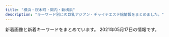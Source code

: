```yaml
---
title: "横浜・桜木町・関内・新横浜"
description: "キーワード別にの巨乳アジアン・チャイナエステ嬢情報をまとめました。"
---
```


新着画像と新着キーワードをまとめています。
2021年05月17日の情報です。

<DmmAffiliateIns />
<KeywordTable
  shops={
    [
    {
        "keywords": {
            "D": 10
        },
        "url": "http://massage-esthe.blue/",
        "station": "\u30bb\u30f3\u30bf\u30fc\u5317\u99c5",
        "name": "37\u2103",
        "img_links": [
            "http://massage-esthe.blue/img/acct.jpg",
            "http://massage-esthe.blue/img/stal.png",
            "http://massage-esthe.blue/img/sta12.jpg",
            "http://massage-esthe.blue/img/st1.jpg",
            "http://massage-esthe.blue/img/st3.jpg",
            "http://massage-esthe.blue/img/lint.jpg",
            "http://massage-esthe.blue/img/sta1.jpg",
            "http://massage-esthe.blue/img/syst.jpg",
            "http://massage-esthe.blue/img/sta6.jpg",
            "http://massage-esthe.blue/img/bb.png",
            "http://massage-esthe.blue/img/st12.jpg",
            "http://massage-esthe.blue/img/fla.jpg",
            "http://massage-esthe.blue/img/st6.jpg",
            "http://massage-esthe.blue/img/sta3.jpg",
            "http://massage-esthe.blue/img/a5.jpg",
            "http://massage-esthe.blue/img/a1.jpg",
            "http://massage-esthe.blue/img/a4.jpg",
            "http://massage-esthe.blue/img/a2.jpg",
            "http://massage-esthe.blue/img/no.png",
            "http://massage-esthe.blue/img/root.jpg",
            "http://massage-esthe.blue/img/r3.jpg",
            "http://massage-esthe.blue/img/r1.jpg",
            "http://massage-esthe.blue/img/rect.jpg",
            "http://massage-esthe.blue/img/stat.jpg",
            "http://massage-esthe.blue/img/a3.jpg",
            "http://massage-esthe.blue/img/st7.jpg",
            "http://massage-esthe.blue/img/sta10.jpg",
            "http://massage-esthe.blue/img/st9.jpg",
            "http://massage-esthe.blue/img/r2.jpg",
            "http://massage-esthe.blue/img/st2.jpg",
            "http://massage-esthe.blue/img/top.jpg",
            "http://massage-esthe.blue/img/sta7.jpg",
            "http://massage-esthe.blue/img/st10.jpg",
            "http://massage-esthe.blue/img/st11.jpg",
            "http://massage-esthe.blue/img/st5.jpg",
            "http://massage-esthe.blue/img/sta2.jpg",
            "http://massage-esthe.blue/img/a6.jpg",
            "http://massage-esthe.blue/img/r4.jpg",
            "http://massage-esthe.blue/img/sta5.jpg"
        ]
    },
    {
        "name": "\u82b1\u9b41",
        "url": "http://www.gekabijin.esjprk.com/",
        "img_links": [
            "http://www.gekabijin.esjprk.com/files/004-02.jpg",
            "http://www.gekabijin.esjprk.com/img/tel.png",
            "http://www.gekabijin.esjprk.com/img/pickup.jpg",
            "http://www.gekabijin.esjprk.com/files/001.jpg",
            "http://www.gekabijin.esjprk.com/files/008-02.jpg",
            "http://www.gekabijin.esjprk.com/files/006-02.jpg",
            "http://www.gekabijin.esjprk.com/files/002-02.jpg",
            "http://www.gekabijin.esjprk.com/files/009-02.jpg",
            "http://www.gekabijin.esjprk.com/files/002.jpg",
            "http://www.gekabijin.esjprk.com/files/004.jpg",
            "http://www.gekabijin.esjprk.com/files/006.jpg",
            "http://www.gekabijin.esjprk.com/files/008.jpg",
            "http://www.gekabijin.esjprk.com/img/goback.jpg",
            "http://www.gekabijin.esjprk.com/img/ttl_news.png",
            "http://www.gekabijin.esjprk.com/img/btn_side_mobile.jpg",
            "http://www.gekabijin.esjprk.com/files/009.jpg",
            "http://www.gekabijin.esjprk.com/img/ttl_info.png",
            "http://www.gekabijin.esjprk.com/img/btn_blog.png",
            "http://www.gekabijin.esjprk.com/files/001-02.jpg"
        ],
        "station": "JR\u6771\u795e\u5948\u5ddd\u99c5\u897f\u53e3",
        "keywords": {
            "85": 2,
            "86": 2,
            "87": 6,
            "88": 2,
            "C": 20,
            "D": 6
        }
    },
    {
        "url": "http://e-yozakura.xyz/",
        "img_links": [
            "http://e-yozakura.xyz/images/g4.jpg",
            "http://e-yozakura.xyz/images/r1.jpg",
            "http://e-yozakura.xyz/images/htm.jpg",
            "http://e-yozakura.xyz/images/yuka.jpg",
            "http://e-yozakura.xyz/images/bj_01.jpg",
            "http://e-yozakura.xyz/images/ai.jpg",
            "http://e-yozakura.xyz/images/12.jpg",
            "http://e-yozakura.xyz/images/r7.jpg",
            "http://e-yozakura.xyz/images/r3.jpg",
            "http://e-yozakura.xyz/images/sa.jpg",
            "http://e-yozakura.xyz/images/r2.jpg",
            "http://e-yozakura.xyz/images/g2.jpg",
            "http://e-yozakura.xyz/images/g1.jpg",
            "http://e-yozakura.xyz/images/news03.png",
            "http://e-yozakura.xyz/images/r8.jpg",
            "http://e-yozakura.xyz/images/news01.png",
            "http://e-yozakura.xyz/images/mobile.png",
            "http://e-yozakura.xyz/images/g8.jpg",
            "http://e-yozakura.xyz/images/g5.jpg",
            "http://e-yozakura.xyz/images/slide2.png",
            "http://e-yozakura.xyz/images/ll.jpg",
            "http://e-yozakura.xyz/images/m1.jpg",
            "http://e-yozakura.xyz/images/hh.jpg",
            "http://e-yozakura.xyz/images/tite-staff.jpg",
            "http://e-yozakura.xyz/images/bj_03.jpg",
            "http://e-yozakura.xyz/images/yuk.jpg",
            "http://e-yozakura.xyz/images/r5.jpg",
            "http://e-yozakura.xyz/images/r4.jpg",
            "http://e-yozakura.xyz/images/slide3.png",
            "http://e-yozakura.xyz/images/hua.jpg",
            "http://e-yozakura.xyz/images/g9.jpg",
            "http://e-yozakura.xyz/images/g0.jpg",
            "http://e-yozakura.xyz/images/top.jpg",
            "http://e-yozakura.xyz/images/t.jpg",
            "http://e-yozakura.xyz/images/slide1.png",
            "http://e-yozakura.xyz/images/r6.jpg"
        ],
        "station": "JR\u95a2\u5185\u99c5\u5317\u53e3",
        "name": "\u591c\u685c\uff5e\u3088\u3056\u304f\u3089\uff5e",
        "keywords": {}
    },
    {
        "keywords": {},
        "url": "https://color.uouono.com/",
        "img_links": [],
        "name": "\u30ab\u30e9\u30d5\u30eb\u30ea\u30be\u30fc\u30c8",
        "station": "JR\u6a2a\u6d5c\u99c5\u76f8\u9244\u53e3"
    },
    {
        "station": "JR\u95a2\u5185\u99c5\u5317\u53e3",
        "img_links": [
            "http://madonna.esnavi.work/2/uploadimg/1589374736.jpg",
            "http://madonna.esnavi.work/2/uploadimg/1587726066.jpg",
            "http://madonna.esnavi.work/tel.jpg",
            "http://madonna.esnavi.work/acc.jpg",
            "http://madonna.esnavi.work/info.jpg",
            "http://madonna.esnavi.work/line.png",
            "http://madonna.esnavi.work/7.jpg",
            "http://madonna.esnavi.work/2/uploadimg/1586429676.jpg",
            "http://madonna.esnavi.work/2/uploadimg/1586429552.jpg",
            "http://madonna.esnavi.work/top.png",
            "http://madonna.esnavi.work/service4.jpg",
            "http://madonna.esnavi.work/nbj3.jpg",
            "http://madonna.esnavi.work/s_news.jpg",
            "http://madonna.esnavi.work/s_pick.jpg",
            "http://madonna.esnavi.work/2/uploadimg/1586429633.jpg",
            "http://madonna.esnavi.work/service3.jpg",
            "http://madonna.esnavi.work/service2.jpg",
            "http://madonna.esnavi.work/s_staff.png",
            "http://madonna.esnavi.work/service1.jpg",
            "http://madonna.esnavi.work/2/uploadimg/1586429606.jpg",
            "http://madonna.esnavi.work/2/uploadimg/1620706918.jpg"
        ],
        "url": "http://madonna.esnavi.work/",
        "keywords": {
            "98": 2,
            "G": 2,
            "83": 2,
            "\u30c0\u30a4\u30ca\u30de\u30a4\u30c8": 2,
            "84": 2,
            "87": 2,
            "C": 4,
            "86": 6,
            "\u30bb\u30af\u30b7\u30fc": 2,
            "E": 2,
            "\u80f8": 2
        },
        "name": "\u53e4\u7530"
    },
    {
        "keywords": {
            "80": 1,
            "E": 1,
            "C": 3,
            "96": 1,
            "88": 1,
            "99": 1,
            "85": 1,
            "D": 2,
            "86": 3,
            "\u30bb\u30af\u30b7\u30fc": 1
        },
        "name": "Baby Heart \uff5e\u30d9\u30a4\u30d3\u30fc\u30cf\u30fc\u30c8\uff5e",
        "img_links": [
            "http://babyheart.info/staffPhoto/b20201113143808.jpg",
            "http://babyheart.info/staffPhoto/b20201102165737.jpg",
            "http://babyheart.info/staffPhoto/s20201102210807.jpg",
            "http://babyheart.info/images/returnBtn.png",
            "http://babyheart.info/images/gallery1.jpg",
            "http://babyheart.info/staffPhoto/s20210506144322.jpg",
            "http://babyheart.info/staffPhoto/b20210506144322.jpg",
            "http://babyheart.info/staffPhoto/b20201102132433.jpg",
            "http://babyheart.info/staffPhoto/b20201102165304.jpg",
            "http://babyheart.info/uploadfiles/Image/campaignBabyheartInfo.jpg",
            "http://babyheart.info/staffPhoto/b20210209231643.jpg",
            "http://babyheart.info/staffPhoto/s20201102132433.jpg",
            "http://babyheart.info/staffPhoto/s20201113143808.jpg",
            "http://babyheart.info/staffPhoto/s20210209231643.jpg",
            "http://babyheart.info/staffPhoto/s20201113143406.jpg",
            "http://babyheart.info/staffPhoto/s20201102165737.jpg",
            "http://babyheart.info/staffPhoto/s20210504141830.jpg",
            "http://babyheart.info/staffPhoto/b20201102210807.jpg",
            "http://babyheart.info/images/mobile.jpg",
            "http://babyheart.info/staffPhoto/b20210504141830.jpg",
            "http://babyheart.info/staffPhoto/b20201113143406.jpg",
            "http://babyheart.info/staffPhoto/s20201102165304.jpg",
            "http://babyheart.info/staffPhoto/s20210503161428.jpg",
            "http://babyheart.info/images/slider1/03.jpg",
            "http://babyheart.info/js/sliderLine/slide_next.png",
            "http://babyheart.info/images/slider1/02.jpg",
            "http://babyheart.info/js/sliderLine/slide_prev.png",
            "http://babyheart.info/staffPhoto/b20210503161428.jpg"
        ],
        "url": "http://babyheart.info/",
        "station": "JR\u95a2\u5185\u99c5\u5357\u53e3"
    },
    {
        "url": "http://relax-massage.blue/",
        "keywords": {
            "86": 24,
            "E": 12,
            "D": 12
        },
        "station": "\u95a2\u5185\u99c5\u5317\u53e3",
        "img_links": [
            "http://relax-massage.blue/images/evetop.png",
            "http://relax-massage.blue/images/cg03.jpg",
            "http://relax-massage.blue/images/cg07.jpg",
            "http://relax-massage.blue/images/cg08.jpg",
            "http://relax-massage.blue/images/cg09.jpg",
            "http://relax-massage.blue/images/top.png",
            "http://relax-massage.blue/images/r2.jpg",
            "http://relax-massage.blue/images/cg021.jpg",
            "http://relax-massage.blue/images/r4.jpg",
            "http://relax-massage.blue/images/cg02.jpg",
            "http://relax-massage.blue/images/news.png",
            "http://relax-massage.blue/images/cg05.jpg",
            "http://relax-massage.blue/images/cg01.jpg",
            "http://relax-massage.blue/images/r1.jpg",
            "http://relax-massage.blue/images/r3.jpg",
            "http://relax-massage.blue/images/staff_s.png",
            "http://relax-massage.blue/images/cg06.jpg"
        ],
        "name": "NaNa \uff5e\u30ca\u30ca\uff5e"
    },
    {
        "url": "http://re-lax.work/",
        "img_links": [
            "http://re-lax.work/images/tg.jpg",
            "http://re-lax.work/images/int1.jpg",
            "http://re-lax.work/img/haruka1.jpg",
            "http://re-lax.work/images/interior_t.jpg",
            "http://re-lax.work/staff/rara.jpg",
            "http://re-lax.work/images/menu/top.png",
            "http://re-lax.work/staff/haruka.jpg",
            "http://re-lax.work/images/menu/staff.png",
            "http://re-lax.work/images/sys1.jpg",
            "http://re-lax.work/img/rara1.jpg",
            "http://re-lax.work/images/sys3.jpg",
            "http://re-lax.work/images/int2.jpg",
            "http://re-lax.work/images/staff_t.jpg",
            "http://re-lax.work/images/sys2.jpg",
            "http://re-lax.work/images/rec.jpg",
            "http://re-lax.work/images/menu/interior.png",
            "http://re-lax.work/images/up.jpg",
            "http://re-lax.work/img/yuki1.jpg",
            "http://re-lax.work/images/news.jpg",
            "http://re-lax.work/images/tel.png",
            "http://re-lax.work/images/time.jpg",
            "http://re-lax.work/staff/yuki.jpg"
        ],
        "name": "\u30b3\u30b3\u30ca\u30c3\u30c4",
        "keywords": {},
        "station": "JR\u95a2\u5185\u99c5\u5317\u53e3"
    },
    {
        "station": "JR\u6771\u795e\u5948\u5ddd\u99c5",
        "img_links": [
            "http://www.sh-riraku113.xyz/uploads/201005/1-201005161544K5.jpg",
            "http://www.sh-riraku113.xyz/static/picture/tit-gat.png",
            "http://www.sh-riraku113.xyz/static/picture/tite-staff.png",
            "http://www.sh-riraku113.xyz/uploads/201005/1-201005161513F8.jpg",
            "http://www.sh-riraku113.xyz/static/picture/tit-new.png",
            "http://www.sh-riraku113.xyz/static/picture/tit-infor.png",
            "http://www.sh-riraku113.xyz/static/picture/room1.png",
            "http://www.sh-riraku113.xyz/static/picture/room2.png",
            "http://www.sh-riraku113.xyz/static/picture/room3.png",
            "http://www.sh-riraku113.xyz/static/picture/room4.png",
            "http://www.sh-riraku113.xyz/static/picture/tit-pick.png",
            "http://www.sh-riraku113.xyz/static/picture/top.png",
            "http://www.sh-riraku113.xyz/static/picture/info.png",
            "http://www.sh-riraku113.xyz/static/picture/infor.png",
            "http://www.sh-riraku113.xyz/uploads/201005/1-2010051615301I.jpg",
            "http://www.sh-riraku113.xyz/uploads/201005/1-201005161500127.jpg"
        ],
        "keywords": {
            "C": 14
        },
        "name": "\u30ec\u30a4\u30f3\u30dc\u30fc\u8679",
        "url": "http://www.sh-riraku113.xyz/"
    },
    {
        "url": "http://viyuiop.xyz/",
        "name": "\u82b1\u306e\u5929\u4f7f",
        "keywords": {
            "\u4e73": 2
        },
        "station": "JR\u4e2d\u5c71\u99c5\u5317\u53e3",
        "img_links": [
            "http://viyuiop.xyz/uploads/210506/1-210506091Q9491.jpg",
            "http://viyuiop.xyz/uploads/210430/1-21043015301GC.jpg",
            "http://viyuiop.xyz/static/picture/ttl_staff.png",
            "http://viyuiop.xyz/static/picture/head.jpg",
            "http://viyuiop.xyz/static/picture/campaign_ani.jpg",
            "http://viyuiop.xyz/static/picture/topimg2.jpg",
            "http://viyuiop.xyz/uploads/210512/1-210512124613W6.jpg",
            "http://viyuiop.xyz/uploads/210430/1-210430153051255.jpg",
            "http://viyuiop.xyz/static/picture/topimg1.jpg",
            "http://viyuiop.xyz/uploads/210517/1-21051G23ZJc.jpg",
            "http://viyuiop.xyz/uploads/210430/1-2104301531225L.jpg",
            "http://viyuiop.xyz/static/picture/foot.png",
            "http://viyuiop.xyz/uploads/210430/1-2104301KKM53.jpg"
        ]
    },
    {
        "station": "JR\u95a2\u5185\u99c5\u5357\u53e3",
        "keywords": {},
        "name": "\u30a2\u30cd\u30e9",
        "url": "http://anela.iyasi.me/",
        "img_links": [
            "http://anela.iyasi.me/images/gallery/gallery_404.jpg",
            "http://anela.iyasi.me/images/home/index_04.jpg",
            "http://anela.iyasi.me/images/gallery/gallery_403.jpg",
            "http://anela.iyasi.me/images/gallery/gallery_103.jpg",
            "http://anela.iyasi.me/images/staff_image/staff_d06.jpg",
            "http://anela.iyasi.me/images/staff_image/staff_d03.jpg",
            "http://anela.iyasi.me/images/gallery/gallery_102.jpg",
            "http://anela.iyasi.me/images/system/syatem_301.jpg",
            "http://anela.iyasi.me/images/staff/sta_0z2.jpg",
            "http://anela.iyasi.me/images/home/index_qup.jpg",
            "http://anela.iyasi.me/images/gallery/gallery_401.jpg",
            "http://anela.iyasi.me/images/staff/sta_023.jpg",
            "http://anela.iyasi.me/images/staff_one/staff_one_04.jpg",
            "http://anela.iyasi.me/images/home/top_qp.jpg",
            "http://anela.iyasi.me/images/staff_one/staff_one_08.png",
            "http://anela.iyasi.me/images/staff_one/staff_one_01.jpg",
            "http://anela.iyasi.me/images/home/index_03.jpg",
            "http://anela.iyasi.me/images/home/index_page_top.jpg",
            "http://anela.iyasi.me/images/top/top_06.jpg",
            "http://anela.iyasi.me/images/staff_one/staff_one_top.jpg",
            "http://anela.iyasi.me/images/system/syatem_302.jpg",
            "http://anela.iyasi.me/images/staff/sta_01.jpg",
            "http://anela.iyasi.me/images/staff/sta_03.jpg",
            "http://anela.iyasi.me/images/staff_one/staff_one_07.png",
            "http://anela.iyasi.me/images/staff_image/staff_d02.jpg",
            "http://anela.iyasi.me/images/top/top_03.jpg",
            "http://anela.iyasi.me/images/staff/sta_06.jpg",
            "http://anela.iyasi.me/images/top/top_04.jpg",
            "http://anela.iyasi.me/images/staff/sta_0z9.jpg",
            "http://anela.iyasi.me/images/gallery/gallery_104.jpg",
            "http://anela.iyasi.me/images/staff/sta_04.jpg",
            "http://anela.iyasi.me/images/home/index_tel.jpg",
            "http://anela.iyasi.me/images/staff/sta_021.jpg",
            "http://anela.iyasi.me/images/top/top_02.jpg",
            "http://anela.iyasi.me/images/staff/sta_0z12.jpg",
            "http://anela.iyasi.me/images/staff/sta_0z10.jpg",
            "http://anela.iyasi.me/images/gallery/gallery_402.jpg",
            "http://anela.iyasi.me/images/top/top_08.png",
            "http://anela.iyasi.me/images/staff_one/staff_one_03.jpg",
            "http://anela.iyasi.me/images/top/top_01.jpg",
            "http://anela.iyasi.me/images/staff_image/staff_d05.jpg",
            "http://anela.iyasi.me/images/staff_image/staff_d01.jpg",
            "http://anela.iyasi.me/images/gallery/gallery_01.jpg",
            "http://anela.iyasi.me/images/system/syatem_303.jpg",
            "http://anela.iyasi.me/images/staff/staff_top.jpg",
            "http://anela.iyasi.me/images/gallery/gallery_101.jpg",
            "http://anela.iyasi.me/images/staff_image/staff_d04.jpg",
            "http://anela.iyasi.me/images/staff/sta_0z8.jpg",
            "http://anela.iyasi.me/images/top/top_05.jpg",
            "http://anela.iyasi.me/images/staff_one/staff_one_05.jpg",
            "http://anela.iyasi.me/images/staff/sta_010.jpg",
            "http://anela.iyasi.me/images/gallery/gallery_top.jpg",
            "http://anela.iyasi.me/images/home/QR.png",
            "http://anela.iyasi.me/images/staff_one/staff_one_02.jpg"
        ]
    },
    {
        "name": "\u990a\u5fc3\u5802",
        "keywords": {},
        "url": "http://www.yoshindo.es-relax.info/",
        "station": "\u53cd\u753a\u99c5",
        "img_links": [
            "http://www.yoshindo.es-relax.info/images/topnews.png",
            "http://www.yoshindo.es-relax.info/images/top-kpbar.png",
            "http://www.yoshindo.es-relax.info/images/yui1.jpg",
            "http://www.yoshindo.es-relax.info/images/yuki1.jpg",
            "http://www.yoshindo.es-relax.info/images/sayuri1.jpg",
            "http://www.yoshindo.es-relax.info/images/info4.jpg",
            "http://www.yoshindo.es-relax.info/images/sidebar-credit.png",
            "http://www.yoshindo.es-relax.info/images/topinfo.png",
            "http://www.yoshindo.es-relax.info/images/info2.jpg",
            "http://www.yoshindo.es-relax.info/images/topbar.png",
            "http://www.yoshindo.es-relax.info/images/yuna1.jpg",
            "http://www.yoshindo.es-relax.info/images/info1.jpg",
            "http://www.yoshindo.es-relax.info/images/info3.jpg",
            "http://www.yoshindo.es-relax.info/images/info5.jpg",
            "http://www.yoshindo.es-relax.info/images/info6.jpg",
            "http://www.yoshindo.es-relax.info/images/youko1.jpg",
            "http://www.yoshindo.es-relax.info/images/arisu1.jpg"
        ]
    },
    {
        "img_links": [
            "http://iyashi-tenshi.work/i/img/sta13.jpg",
            "http://iyashi-tenshi.work/img/mo.png",
            "http://iyashi-tenshi.work/img/nos.jpg",
            "http://iyashi-tenshi.work/img/st11.jpg",
            "http://iyashi-tenshi.work/img/IMG_1709.jpg",
            "http://iyashi-tenshi.work/i/img/acc-5.jpg",
            "http://iyashi-tenshi.work/i/img/sta11.jpg",
            "http://iyashi-tenshi.work/img/sta11.jpg",
            "http://iyashi-tenshi.work/i/img/acc-4.png",
            "http://iyashi-tenshi.work/i/img/r5.jpg",
            "http://iyashi-tenshi.work/img/sta12.jpg",
            "http://iyashi-tenshi.work/i/img/r1.jpg",
            "http://iyashi-tenshi.work/i/img/acc-2.png",
            "http://iyashi-tenshi.work/i/img/r2.jpg",
            "http://iyashi-tenshi.work/i/img/st10.jpg",
            "http://iyashi-tenshi.work/img/st12.jpg",
            "http://iyashi-tenshi.work/img/c1.jpg",
            "http://iyashi-tenshi.work/i/img/r4.jpg",
            "http://iyashi-tenshi.work/i/img/sta10.jpg",
            "http://iyashi-tenshi.work/img/st10.jpg",
            "http://iyashi-tenshi.work/img/st13.jpg",
            "http://iyashi-tenshi.work/img/IMG_17410.jpg",
            "http://iyashi-tenshi.work/i/img/sta12.jpg",
            "http://iyashi-tenshi.work/img/sta10.jpg",
            "http://iyashi-tenshi.work/img/IMG_17480.jpg",
            "http://iyashi-tenshi.work/i/img/acc-3.png",
            "http://iyashi-tenshi.work/img/head.png",
            "http://iyashi-tenshi.work/img/sta13.jpg",
            "http://iyashi-tenshi.work/i/img/acc-1.jpg",
            "http://iyashi-tenshi.work/i/img/r3.jpg",
            "http://iyashi-tenshi.work/img/bottom.png"
        ],
        "station": "JR\u4e2d\u5c71\u99c5\u5317\u53e3",
        "keywords": {
            "C": 15,
            "E": 2,
            "84": 1,
            "88": 1,
            "87": 1,
            "D": 2,
            "86": 1
        },
        "name": "\u7652\u3057\u306e\u5929\u4f7f",
        "url": "http://iyashi-tenshi.work/"
    },
    {
        "keywords": {
            "86": 44,
            "C": 41,
            "85": 6,
            "D": 40,
            "87": 23
        },
        "station": "JR\u95a2\u5185\u99c5\u5317\u53e3",
        "url": "https://dear.xyz.mn/",
        "name": "Dear",
        "img_links": [
            "https://dear.xyz.mn/photos/sites/33/2020/12/2020120212565938.jpeg",
            "https://dear.xyz.mn/photos/sites/33/2021/02/2021022716421267.jpeg",
            "https://dear.xyz.mn/photos/sites/33/2021/04/2021041421095424.jpeg",
            "https://dear.xyz.mn/photos/sites/33/2021/03/2021032514544543.jpeg",
            "https://dear.xyz.mn/photos/sites/33/2020/11/2020110413285923.jpeg",
            "https://dear.xyz.mn/photos/sites/33/2021/02/2021022614331675.jpeg",
            "https://dear.xyz.mn/photos/sites/33/2021/04/2021042914583373.jpeg",
            "https://dear.xyz.mn/photos/sites/33/2021/05/2021051320370822.jpeg",
            "https://dear.xyz.mn/photos/sites/33/2021/01/2021011914494134.jpeg",
            "https://dear.xyz.mn/images/sp_top.jpg",
            "https://dear.xyz.mn/photos/sites/33/2020/12/2020122818210498.jpeg",
            "https://dear.xyz.mn/photos/sites/33/2020/11/2020111223000369.jpeg",
            "https://dear.xyz.mn/photos/sites/33/2021/04/2021042614132612.jpeg",
            "https://dear.xyz.mn/photos/sites/33/2021/01/2021010915471930.jpeg",
            "https://dear.xyz.mn/images/top.png"
        ]
    },
    {
        "img_links": [],
        "url": "https://en.reraku.work/",
        "name": "\u7e01",
        "station": "\u4f0a\u52e2\u4f50\u6728\u9577\u8005\u753a\u99c5",
        "keywords": {}
    },
    {
        "url": "http://yuga.estx.net/",
        "img_links": [
            "http://yuga.estx.net/images/main_08.jpg",
            "http://yuga.estx.net/staff/3/1.jpg",
            "http://yuga.estx.net/images/noimage.jpg",
            "http://yuga.estx.net/staff/1/1.jpg",
            "http://yuga.estx.net/images/main_11.jpg",
            "http://yuga.estx.net/images/main_19.jpg",
            "http://yuga.estx.net/images/main_12.jpg",
            "http://yuga.estx.net/images/main_15.jpg",
            "http://yuga.estx.net/images/info_12.jpg",
            "http://yuga.estx.net/staff/4/1.jpg",
            "http://yuga.estx.net/images/main_06.jpg",
            "http://yuga.estx.net/images/main_16.jpg",
            "http://yuga.estx.net/images/staff_12.jpg",
            "http://yuga.estx.net/images/main_03.jpg",
            "http://yuga.estx.net/staff/2/1.jpg",
            "http://yuga.estx.net/images/main_14.jpg",
            "http://yuga.estx.net/images/staff_16.jpg",
            "http://yuga.estx.net/images/main_13.jpg",
            "http://yuga.estx.net/images/main_05.jpg",
            "http://yuga.estx.net/images/main_10.jpg",
            "http://yuga.estx.net/images/main_07.jpg",
            "http://yuga.estx.net/images/main_09.jpg"
        ],
        "keywords": {},
        "name": "\u512a\u96c5\uff5e\u3086\u3046\u304c\uff5e",
        "station": "JR\u4e2d\u5c71\u99c5"
    },
    {
        "img_links": [
            "https://kannai-mensesthe.com/icon/twitter.png",
            "https://kannai-mensesthe.com/images/main1.jpg",
            "https://kannai-mensesthe.com/room/4-l.jpg",
            "https://kannai-mensesthe.com/staff/risa-s1.jpg",
            "https://kannai-mensesthe.com/staff/ayumi-s1.jpg",
            "https://kannai-mensesthe.com/room/esthe3.jpg",
            "https://kannai-mensesthe.com/images/footer-l.png",
            "https://kannai-mensesthe.com/room/3-l.jpg",
            "https://kannai-mensesthe.com/images/clear.png",
            "https://kannai-mensesthe.com//images/footer-r.png",
            "https://hamamatsucho-esthe.work/icon/google_plus.png",
            "https://kannai-mensesthe.com/button/home.png",
            "https://kannai-mensesthe.com/staff/momo-l1.jpg",
            "https://kannai-mensesthe.com/images/flower.png",
            "https://kannai-mensesthe.com/room/esthe1.jpg",
            "https://kannai-mensesthe.com/2019/12/03/risa-s1.jpg",
            "https://hamamatsucho-esthe.work/icon/facebook.png",
            "https://kannai-mensesthe.com/staff/risa-l1.jpg",
            "https://kannai-mensesthe.com/room/4-s.jpg",
            "https://kannai-mensesthe.com/room/1-l.jpg",
            "https://kannai-mensesthe.com/room/esthe2.jpg",
            "https://kannai-mensesthe.com/staff/sachi-l1.jpg",
            "https://kannai-mensesthe.com/button/blog.png",
            "https://hamamatsucho-esthe.work/icon/twitter.png",
            "https://kannai-mensesthe.com/icon/line.png",
            "https://kannai-mensesthe.com/room/2-s.jpg",
            "https://kannai-mensesthe.com/icon/google_plus.png",
            "https://kannai-mensesthe.com/staff/ayumi-l1.jpg",
            "https://kannai-mensesthe.com/room/1-s.jpg",
            "https://kannai-mensesthe.com/button/staff.png",
            "https://kannai-mensesthe.com/staff/sachi-s1.jpg",
            "https://kannai-mensesthe.com/room/2-l.jpg",
            "https://kannai-mensesthe.com/room/3-s.jpg",
            "https://kannai-mensesthe.com/images/main-sp.jpg",
            "https://kannai-mensesthe.com/icon/facebook.png",
            "https://hamamatsucho-esthe.work/icon/line.png",
            "https://kannai-mensesthe.com/2019/11/10/1.jpg",
            "https://kannai-mensesthe.com/staff/momo-s1.jpg",
            "http://kannai-mensesthe.com/images/flower.png"
        ],
        "station": "JR\u95a2\u5185\u99c5",
        "url": "http://kannai-mensesthe.com/",
        "name": "Olive",
        "keywords": {
            "90": 15,
            "88": 5
        }
    },
    {
        "url": "http://www.lavender.esjoho.com/",
        "keywords": {
            "D": 4,
            "87": 2,
            "86": 2
        },
        "station": "JR\u6771\u795e\u5948\u5ddd\u99c5\u897f\u53e3",
        "img_links": [
            "http://www.lavender.esjoho.com/sp/menu/staff.jpg",
            "http://www.lavender.esjoho.com/images/rec2.png",
            "http://www.lavender.esjoho.com/sp/images/top.jpg",
            "http://www.lavender.esjoho.com/images/sys3.png",
            "http://www.lavender.esjoho.com/files/029.jpg",
            "http://www.lavender.esjoho.com/sp/images/tel.jpg",
            "http://www.lavender.esjoho.com/sp/images/interior_t.jpg",
            "http://www.lavender.esjoho.com/files/024.jpg",
            "http://www.lavender.esjoho.com/sp/menu/top.jpg",
            "http://www.lavender.esjoho.com/images/head.jpg",
            "http://www.lavender.esjoho.com/images/staff_t.png",
            "http://www.lavender.esjoho.com/images/rec1.png",
            "http://www.lavender.esjoho.com/files/045.jpg",
            "http://www.lavender.esjoho.com/images/sys2.png",
            "http://www.lavender.esjoho.com/images/news.jpg",
            "http://www.lavender.esjoho.com/images/mobile.jpg",
            "http://www.lavender.esjoho.com/sp/images/time.jpg",
            "http://www.lavender.esjoho.com/sp/menu/interior.jpg",
            "http://www.lavender.esjoho.com/images/interior_t.png",
            "http://www.lavender.esjoho.com/images/sm.jpg",
            "http://www.lavender.esjoho.com/images/link_t.png",
            "http://www.lavender.esjoho.com/images/int1.png",
            "http://www.lavender.esjoho.com/sp/images/pc.jpg",
            "http://www.lavender.esjoho.com/images/line.png",
            "http://www.lavender.esjoho.com/sp/images/head.jpg",
            "http://www.lavender.esjoho.com/images/ta.jpg",
            "http://www.lavender.esjoho.com/images/concept.jpg",
            "http://www.lavender.esjoho.com/sp/images/news.jpg",
            "http://www.lavender.esjoho.com/images/int2.png",
            "http://www.lavender.esjoho.com/sp/images/footer.jpg",
            "http://www.lavender.esjoho.com/sp/images/newsb.jpg",
            "http://www.lavender.esjoho.com/sp/images/staff_t.jpg",
            "http://www.lavender.esjoho.com/files/019.jpg",
            "http://www.lavender.esjoho.com/sp/images/topgirl.jpg"
        ],
        "name": "\u7652\u3057\u306e\u5bb6"
    },
    {
        "img_links": [
            "http://www.sunflower-kannai.com/images/info.jpg",
            "http://www.sunflower-kannai.com/files/011-02.jpg",
            "http://www.sunflower-kannai.com/images/slider08.jpg",
            "http://www.sunflower-kannai.com/images/sys1.jpg",
            "http://www.sunflower-kannai.com/files/023.jpg",
            "http://www.sunflower-kannai.com/images/slider01.jpg",
            "http://www.sunflower-kannai.com/images/slider03.jpg",
            "http://www.sunflower-kannai.com/files/034.jpg",
            "http://www.sunflower-kannai.com/files/020.jpg",
            "http://www.sunflower-kannai.com/files/011.jpg",
            "http://www.sunflower-kannai.com/files/006.jpg",
            "http://www.sunflower-kannai.com/images/slider02.jpg",
            "http://www.sunflower-kannai.com/images/interior_t.jpg",
            "http://www.sunflower-kannai.com/images/slider09.jpg",
            "http://www.sunflower-kannai.com/images/ac1.jpg",
            "http://www.sunflower-kannai.com/images/sys3.jpg",
            "http://www.sunflower-kannai.com/images/int2.jpg",
            "http://www.sunflower-kannai.com/images/slider07.jpg",
            "http://www.sunflower-kannai.com/files/003-02.jpg",
            "http://www.sunflower-kannai.com/images/ta.jpg",
            "http://www.sunflower-kannai.com/images/sys2.jpg",
            "http://www.sunflower-kannai.com/files/035-02.jpg",
            "http://www.sunflower-kannai.com/files/014.jpg",
            "http://www.sunflower-kannai.com/files/023-02.jpg",
            "http://www.sunflower-kannai.com/files/003.jpg",
            "http://www.sunflower-kannai.com/files/004-02.jpg",
            "http://www.sunflower-kannai.com/files/026.jpg",
            "http://www.sunflower-kannai.com/images/sys4.jpg",
            "http://www.sunflower-kannai.com/files/026-02.jpg",
            "http://www.sunflower-kannai.com/files/033.jpg",
            "http://www.sunflower-kannai.com/images/faq.jpg",
            "http://www.sunflower-kannai.com/files/034-02.jpg",
            "http://www.sunflower-kannai.com/files/014-02.jpg",
            "http://www.sunflower-kannai.com/images/slider04.jpg",
            "http://www.sunflower-kannai.com/images/staffback.jpg",
            "http://www.sunflower-kannai.com/files/022-02.jpg",
            "http://www.sunflower-kannai.com/images/staff_t.jpg",
            "http://www.sunflower-kannai.com/files/013.jpg",
            "http://www.sunflower-kannai.com/files/028.jpg",
            "http://www.sunflower-kannai.com/images/head.jpg",
            "http://www.sunflower-kannai.com/images/slider06.jpg",
            "http://www.sunflower-kannai.com/images/faq_t.jpg",
            "http://www.sunflower-kannai.com/files/028-02.jpg",
            "http://www.sunflower-kannai.com/files/004.jpg",
            "http://www.sunflower-kannai.com/images/int1.jpg",
            "http://www.sunflower-kannai.com/files/033-02.jpg",
            "http://www.sunflower-kannai.com/files/020-02.jpg",
            "http://www.sunflower-kannai.com/images/slider05.jpg",
            "http://www.sunflower-kannai.com/files/006-02.jpg",
            "http://www.sunflower-kannai.com/files/035.jpg",
            "http://www.sunflower-kannai.com/images/news.jpg",
            "http://www.sunflower-kannai.com/files/013-02.jpg",
            "http://www.sunflower-kannai.com/images/tre.jpg",
            "http://www.sunflower-kannai.com/files/022.jpg",
            "http://www.sunflower-kannai.com/images/int3.jpg"
        ],
        "name": "Sunflower\uff5e\u30b5\u30f3\u30d5\u30e9\u30ef\u30fc\uff5e",
        "url": "http://www.sunflower-kannai.com/",
        "keywords": {
            "D": 28,
            "86": 6,
            "87": 22
        },
        "station": "JR\u95a2\u5185\u99c5\u5317\u53e3"
    },
    {
        "name": "\u7f8e\u5c11\u5973",
        "station": "\u65b0\u6a2a\u6d5c\u99c5\u5730\u4e0b\u92448\u756a\u51fa\u53e3",
        "keywords": {
            "86": 4,
            "D": 24,
            "87": 20
        },
        "img_links": [
            "http://www.rakuraku.esturl.com/images/m6.jpg",
            "http://www.rakuraku.esturl.com/images/ico01.png",
            "http://www.rakuraku.esturl.com/files/005-02.jpg",
            "http://www.rakuraku.esturl.com/images/rsubt3.png",
            "http://www.rakuraku.esturl.com/images/pic_girl01.jpg",
            "http://www.rakuraku.esturl.com/images/rsubt7.png",
            "http://www.rakuraku.esturl.com/images/m3.jpg",
            "http://www.rakuraku.esturl.com/images/m1.jpg",
            "http://www.rakuraku.esturl.com/files/003.jpg",
            "http://www.rakuraku.esturl.com/files/006.jpg",
            "http://www.rakuraku.esturl.com/files/004.jpg",
            "http://www.rakuraku.esturl.com/files/002-02.jpg",
            "http://www.rakuraku.esturl.com/images/rsubt1.png",
            "http://www.rakuraku.esturl.com/images/rsubt4.png",
            "http://www.rakuraku.esturl.com/photo_news/upimg/49969609b7d1e843cf_0.jpg",
            "http://www.rakuraku.esturl.com/images/top_sp_slider01.jpg",
            "http://www.rakuraku.esturl.com/images/m4.jpg",
            "http://www.rakuraku.esturl.com/files/002.jpg",
            "http://www.rakuraku.esturl.com/images/m2.jpg",
            "http://www.rakuraku.esturl.com/files/001.jpg",
            "http://www.rakuraku.esturl.com/images/rsubt5.png",
            "http://www.rakuraku.esturl.com/files/003-02.jpg",
            "http://www.rakuraku.esturl.com/photo_news/upimg/49969609b7d1e843cf_1.jpg",
            "http://www.rakuraku.esturl.com/files/006-02.jpg",
            "http://www.rakuraku.esturl.com/files/004-02.jpg",
            "http://www.rakuraku.esturl.com/images/pagetop.png",
            "http://www.rakuraku.esturl.com/images/rsubt6.png",
            "http://www.rakuraku.esturl.com/files/001-02.jpg",
            "http://www.rakuraku.esturl.com/files/005.jpg",
            "http://www.rakuraku.esturl.com/images/rsubt2.png"
        ],
        "url": "http://www.rakuraku.esturl.com/"
    },
    {
        "keywords": {
            "D": 1,
            "E": 2,
            "92": 2,
            "90": 1
        },
        "url": "http://naomi.estheya.com/",
        "name": "Naomi",
        "img_links": [
            "http://naomi.estheya.com/images/call.png",
            "http://naomi.estheya.com/css/staff/staff02.jpg",
            "http://naomi.estheya.com/css/cam01.jpg",
            "http://naomi.estheya.com/css/m-top04.jpg",
            "http://naomi.estheya.com/css/m-head01.jpg",
            "http://naomi.estheya.com/css/staff/staff01.jpg",
            "http://naomi.estheya.com/css/staff/staff03.jpg"
        ],
        "station": "JR\u6771\u795e\u5948\u5ddd\u99c5\u897f\u53e3"
    },
    {
        "url": "http://www.est-baby.work/",
        "keywords": {},
        "station": "\u65e5\u30ce\u51fa\u753a\u99c5",
        "name": "\u7652\uff5e\u3044\u3084\u3057\uff5e",
        "img_links": [
            "http://www.est-baby.work/images/8.jpg",
            "http://www.est-baby.work/images/head.jpg",
            "http://www.est-baby.work/images/menu/staff.png",
            "http://www.est-baby.work/img/yuki2.png",
            "http://www.est-baby.work/img/kaori1.png",
            "http://www.est-baby.work/images/tgirl.jpg",
            "http://www.est-baby.work/images/sys4.jpg",
            "http://www.est-baby.work/img/koko1.png",
            "http://www.est-baby.work/images/1.jpg",
            "http://www.est-baby.work/images/staff_t.jpg",
            "http://www.est-baby.work/images/sys3.jpg",
            "http://www.est-baby.work/images/sisu.jpg",
            "http://www.est-baby.work/images/menu/top.png",
            "http://www.est-baby.work/images/sys1.jpg",
            "http://www.est-baby.work/staff/nana.jpg",
            "http://www.est-baby.work/img/yuki1.png",
            "http://www.est-baby.work/img/sizuka1.png",
            "http://www.est-baby.work/staff/yuki.jpg",
            "http://www.est-baby.work/images/sys2.jpg",
            "http://www.est-baby.work/staff/kaori.jpg",
            "http://www.est-baby.work/staff/koko.jpg",
            "http://www.est-baby.work/images/int1.jpg",
            "http://www.est-baby.work/staff/sizuka.jpg",
            "http://www.est-baby.work/images/news.jpg",
            "http://www.est-baby.work/images/tr.jpg",
            "http://www.est-baby.work/images/3.jpg",
            "http://www.est-baby.work/images/menu/interior.png",
            "http://www.est-baby.work/img/nana1.png",
            "http://www.est-baby.work/images/6.jpg",
            "http://www.est-baby.work/images/int2.jpg",
            "http://www.est-baby.work/images/koko_200x40.png",
            "http://www.est-baby.work/images/7.jpg",
            "http://www.est-baby.work/images/interior_t.jpg"
        ]
    },
    {
        "url": "http://diamond.esute.tokyo/",
        "keywords": {},
        "station": "JR\u95a2\u5185\u99c5\u5357\u53e3",
        "name": "\u30c0\u30a4\u30e4",
        "img_links": [
            "http://diamond.esute.tokyo/images/bar-cam.png",
            "http://diamond.esute.tokyo/images/pic-akasuri2021.png",
            "http://diamond.esute.tokyo/images/c-interior.png",
            "http://diamond.esute.tokyo/images/cam20210413.png",
            "http://diamond.esute.tokyo/images/pic11.jpg",
            "http://diamond.esute.tokyo/images/bill.png",
            "http://diamond.esute.tokyo/staff/s-yumi.jpg",
            "http://diamond.esute.tokyo/images/bar-interior.png",
            "http://diamond.esute.tokyo/images/c-top.png",
            "http://diamond.esute.tokyo/staff/s-sora.jpg",
            "http://diamond.esute.tokyo/images/c-staff.png",
            "http://diamond.esute.tokyo/images/footer.png",
            "http://diamond.esute.tokyo/images/bar-pickup.png",
            "http://diamond.esute.tokyo/images/b-tel.png",
            "http://diamond.esute.tokyo/images/pic2.jpg",
            "http://diamond.esute.tokyo/images/bar-staff.png",
            "http://diamond.esute.tokyo/staff/s-mari.jpg"
        ]
    },
    {
        "station": "JR\u6a2a\u6d5c\u99c5\u897f\u53e3",
        "keywords": {},
        "name": "\u30a2\u30ea\u30fc\u30ca",
        "url": "https://arena.xyz.mn/",
        "img_links": []
    },
    {
        "name": "\u7652\u3057\u306e\u697d\u5712",
        "url": "http://www.ipuyvyta.xyz/",
        "keywords": {
            "86": 2,
            "85": 1,
            "D": 2,
            "82": 8,
            "\u30bb\u30af\u30b7\u30fc": 1,
            "C": 9
        },
        "img_links": [
            "http://www.ipuyvyta.xyz/picture/s_staff.jpg",
            "http://www.ipuyvyta.xyz/uploads/210128/1-21012Q3504A53.jpg",
            "http://www.ipuyvyta.xyz/picture/room4.jpg",
            "http://www.ipuyvyta.xyz/uploads/200527/1-20052G310025O.jpg",
            "http://www.ipuyvyta.xyz/uploads/200324/1-20032415352ab.jpg",
            "http://www.ipuyvyta.xyz/uploads/200324/1-200324153552608.jpg",
            "http://www.ipuyvyta.xyz/uploads/200103/1-2001031G043127.jpg",
            "http://www.ipuyvyta.xyz/uploads/210415/1-210415123349246.jpg",
            "http://www.ipuyvyta.xyz/uploads/200103/1-2001031G131213.jpg",
            "http://www.ipuyvyta.xyz/picture/mobile.jpg",
            "http://www.ipuyvyta.xyz/picture/top.png",
            "http://www.ipuyvyta.xyz/picture/relax.jpg",
            "http://www.ipuyvyta.xyz/uploads/210128/1-21012Q351103P.jpg",
            "http://www.ipuyvyta.xyz/uploads/210324/1-21032414232L38.jpg",
            "http://www.ipuyvyta.xyz/uploads/210324/1-210324143049264.jpg",
            "http://www.ipuyvyta.xyz/uploads/200527/1-20052G30953430.jpg",
            "http://www.ipuyvyta.xyz/uploads/200103/1-2001031G10c34.jpg",
            "http://www.ipuyvyta.xyz/uploads/210324/1-21032414233OK.jpg",
            "http://www.ipuyvyta.xyz/picture/room2.jpg",
            "http://www.ipuyvyta.xyz/uploads/201016/1-201016155304955.jpg",
            "http://www.ipuyvyta.xyz/uploads/201016/1-201016155320S7.jpg",
            "http://www.ipuyvyta.xyz/uploads/190806/1-1ZP61F113Z0.jpg",
            "http://www.ipuyvyta.xyz/uploads/190705/1-1ZF5141109322.jpg",
            "http://www.ipuyvyta.xyz/uploads/201117/1-20111G24541418.jpg",
            "http://www.ipuyvyta.xyz/picture/s_pick.png",
            "http://www.ipuyvyta.xyz/picture/s_news.png",
            "http://www.ipuyvyta.xyz/uploads/201113/1-2011131413242P.jpg",
            "http://www.ipuyvyta.xyz/uploads/201113/1-2011131412332R.jpg",
            "http://www.ipuyvyta.xyz/picture/s3.jpg",
            "http://www.ipuyvyta.xyz/picture/room1.jpg",
            "http://www.ipuyvyta.xyz/picture/room3.jpg",
            "http://www.ipuyvyta.xyz/uploads/210415/1-210415123451L4.jpg",
            "http://www.ipuyvyta.xyz/picture/s1.jpg",
            "http://www.ipuyvyta.xyz/uploads/201117/1-20111G24513940.jpg"
        ],
        "station": "JR\u6771\u795e\u5948\u5ddd\u99c5\u897f\u53e3"
    },
    {
        "name": "\u7f8e\u4eba\u9b5a",
        "station": "JR\u6771\u795e\u5948\u5ddd\u99c5\u897f\u53e3",
        "keywords": {
            "86": 6,
            "D": 24,
            "87": 24,
            "C": 6
        },
        "img_links": [
            "http://www.muse.mensest.com/files/001.jpg",
            "http://www.muse.mensest.com/images/tit_new.png",
            "http://www.muse.mensest.com/photo_news/upimg/58411609358e5df90e_1.jpg",
            "http://www.muse.mensest.com/images/sp_top.jpg",
            "http://www.muse.mensest.com/files/005.jpg",
            "http://www.muse.mensest.com/images/maining.jpg",
            "http://www.muse.mensest.com/photo_news/upimg/32287607e6deea8b73_0.jpg",
            "http://www.muse.mensest.com/files/004.jpg",
            "http://www.muse.mensest.com/images/img_tel.png",
            "http://www.muse.mensest.com/images/top.jpg",
            "http://www.muse.mensest.com/files/002.jpg",
            "http://www.muse.mensest.com/files/003.jpg",
            "http://www.muse.mensest.com/photo_news/upimg/58411609358e5df90e_0.jpg",
            "http://www.muse.mensest.com/images/sp_tit_therapist.png",
            "http://www.muse.mensest.com/images/sp_tit_new.png",
            "http://www.muse.mensest.com/images/tit_therapist.png",
            "http://www.muse.mensest.com/photo_news/upimg/32287607e6deea8b73_1.jpg"
        ],
        "url": "http://www.muse.mensest.com/"
    },
    {
        "name": "IRIS",
        "img_links": [
            "http://xn--cckubj6bwie8h7e.net/images/esthe3.jpg",
            "http://xn--cckubj6bwie8h7e.net/images/footer-l.png",
            "http://xn--cckubj6bwie8h7e.net/images/cg01.jpg",
            "http://xn--cckubj6bwie8h7e.net/images/esthe6.jpg",
            "http://xn--cckubj6bwie8h7e.net/images/main-sp.jpg",
            "http://xn--cckubj6bwie8h7e.net/images/cg04.jpg",
            "http://xn--cckubj6bwie8h7e.net/images/r1.jpg",
            "http://xn--cckubj6bwie8h7e.net/images/esthe7.jpg",
            "http://xn--cckubj6bwie8h7e.net/images/r2.jpg",
            "http://xn--cckubj6bwie8h7e.net/images/clear.png",
            "http://xn--cckubj6bwie8h7e.net/images/esthe1.jpg",
            "http://xn--cckubj6bwie8h7e.net/images/esthe4.jpg",
            "http://xn--cckubj6bwie8h7e.net/images/flower.png",
            "http://xn--cckubj6bwie8h7e.net/link/menlog.jpg",
            "http://xn--cckubj6bwie8h7e.net/images/link.png",
            "http://xn--cckubj6bwie8h7e.net/images/r3.jpg",
            "http://xn--cckubj6bwie8h7e.net/images/facebook.png",
            "http://xn--cckubj6bwie8h7e.net/images/google_plus.png",
            "http://xn--cckubj6bwie8h7e.net/images/header3.png",
            "http://xn--cckubj6bwie8h7e.net/images/twitter.png",
            "http://xn--cckubj6bwie8h7e.net/images/main1.jpg",
            "http://xn--cckubj6bwie8h7e.net/images/r4.jpg",
            "http://xn--cckubj6bwie8h7e.net/images/cg05.jpg",
            "http://xn--cckubj6bwie8h7e.net/images/cg02.jpg",
            "http://xn--cckubj6bwie8h7e.net/images/home.png",
            "http://xn--cckubj6bwie8h7e.net/images/footer-r.png",
            "http://xn--cckubj6bwie8h7e.net/images/esthe2.jpg",
            "http://xn--cckubj6bwie8h7e.net/images/line.png",
            "http://xn--cckubj6bwie8h7e.net/images/staff.png",
            "http://xn--cckubj6bwie8h7e.net/images/cg03.jpg"
        ],
        "url": "http://xn--cckubj6bwie8h7e.net/",
        "station": "JR\u65b0\u6a2a\u6d5c\u99c58\u756a\u51fa\u53e3",
        "keywords": {}
    },
    {
        "name": "Venus",
        "keywords": {},
        "station": "JR\u95a2\u5185\u99c5\u5357\u53e3",
        "url": "http://es-kannai.link",
        "img_links": [
            "http://es-kannai.link/wp-content/uploads/2021/04/IMG_5651-250x376.jpg",
            "http://es-kannai.link/wp-content/uploads/2016/12/v.jpg",
            "http://es-kannai.link/wp-content/themes/template-salon2/images/main-img.jpg",
            "http://es-kannai.link/wp-content/uploads/2021/04/IMG_5649-250x376.jpg",
            "http://es-kannai.link/wp-content/uploads/2021/04/IMG_5651.jpg",
            "http://es-kannai.link/wp-content/themes/template-salon2/images/campaign-bnr.png",
            "http://es-kannai.link/wp-content/uploads/2021/04/IMG_5649-400x600.jpg",
            "http://es-kannai.link/wp-content/uploads/2016/12/d.png",
            "http://es-kannai.link/wp-content/uploads/2016/12/aa.jpg",
            "http://es-kannai.link/wp-content/uploads/2021/04/IMG_5653-267x400.jpg",
            "http://es-kannai.link/wp-content/uploads/2021/04/IMG_5652-400x600.jpg",
            "http://es-kannai.link/wp-content/uploads/2021/04/IMG_5649.jpg",
            "http://es-kannai.link/wp-content/uploads/2016/12/dd.png",
            "http://es-kannai.link/wp-content/uploads/2021/04/IMG_5652-250x376.jpg",
            "http://es-kannai.link/wp-content/themes/template-salon2/images/news-ttl.jpg",
            "http://es-kannai.link/wp-content/uploads/2021/04/IMG_5650.jpg",
            "http://es-kannai.link/wp-content/uploads/2021/04/IMG_5651-267x400.jpg",
            "http://es-kannai.link/wp-content/themes/template-salon2/images/info.png",
            "http://es-kannai.link/wp-content/uploads/2021/04/IMG_5653.jpg",
            "http://es-kannai.link/wp-content/themes/template-salon2/images/m-info.png",
            "http://es-kannai.link/wp-content/uploads/2016/12/aaa.jpg",
            "http://es-kannai.link/wp-content/uploads/2016/12/a.jpg",
            "http://es-kannai.link/wp-content/uploads/2021/04/IMG_5653-400x600.jpg",
            "http://es-kannai.link/wp-content/uploads/2021/04/IMG_5652.jpg",
            "http://cdn.dino-es.com/images/logo/200x40DinoEs.png",
            "http://es-kannai.link/wp-content/uploads/2021/04/IMG_5651-400x600.jpg",
            "http://es-kannai.link/wp-content/uploads/2021/04/IMG_5652-267x400.jpg",
            "http://es-kannai.link/wp-content/uploads/2016/12/vvvv.png",
            "http://es-kannai.link/wp-content/uploads/2016/12/vvv.png",
            "http://es-kannai.link/wp-content/themes/template-salon2/images/newface-ttl.jpg",
            "http://es-kannai.link/wp-content/uploads/2016/12/vv.jpg",
            "http://es-kannai.link/wp-content/uploads/2016/12/aaaa.jpg",
            "http://es-kannai.link/wp-content/uploads/2021/04/IMG_5650-250x376.jpg",
            "http://es-kannai.link/wp-content/uploads/2021/04/IMG_5653-250x376.jpg",
            "http://es-kannai.link/wp-content/uploads/2021/04/IMG_5650-400x600.jpg"
        ]
    },
    {
        "url": "http://www.rose-color.info/",
        "keywords": {
            "89": 3,
            "E": 6,
            "87": 29,
            "F": 3,
            "85": 19,
            "D": 28,
            "86": 42,
            "C": 56
        },
        "station": "JR\u65b0\u6a2a\u6d5c\u99c5\u5317\u53e3",
        "img_links": [
            "http://www.rose-color.info/public/image/20201107/20201107123935_72522.png",
            "http://www.rose-color.info/img/gtop.jpg",
            "http://www.rose-color.info/public/image/20200417/20200417025857_20118.png",
            "http://www.rose-color.info/public/image/20210222/20210222102101_83200.png",
            "http://www.rose-color.info/public/image/20190509/20190509145904_79944.jpg",
            "http://www.rose-color.info/img/sys.jpg",
            "http://www.rose-color.info/public/image/20190922/20190922200505_21149.jpeg",
            "http://www.rose-color.info/public/image/20190922/20190922200457_51255.jpeg",
            "http://www.rose-color.info/public/image/20210503/20210503131617_34247.jpg",
            "http://www.rose-color.info/public/image/20190517/20190517212453_15511.jpg",
            "http://www.rose-color.info/public/image/20190509/20190509160519_55359.jpg",
            "http://www.rose-color.info/public/image/20190517/20190517212433_70632.jpg",
            "http://www.rose-color.info/public/image/20201130/20201130144441_16819.jpg",
            "http://www.rose-color.info/public/image/20210330/20210330112929_27404.jpg",
            "http://www.rose-color.info/public/image/20210508/20210508141722_58466.jpg",
            "http://www.rose-color.info/img/link2.jpg",
            "http://www.rose-color.info/img/koko.png",
            "http://www.rose-color.info/public/image/20210422/20210422163400_91224.jpg",
            "http://www.rose-color.info/public/image/20210204/20210204004224_97903.png",
            "http://www.rose-color.info/public/image/20190509/20190509151815_26133.jpg",
            "http://www.rose-color.info/public/image/20210419/20210419111655_62452.png",
            "http://www.rose-color.info/public/image/20190509/20190509150319_28745.jpg",
            "http://www.rose-color.info/public/image/20190509/20190509145323_81608.jpg",
            "http://www.rose-color.info/public/image/20210427/20210427120505_60105.jpg",
            "http://www.rose-color.info/public/image/20190509/20190509140913_93259.jpg",
            "http://www.rose-color.info/public/image/20190509/20190509151145_51237.jpg",
            "http://www.rose-color.info/public/image/20210419/20210419131246_25130.jpg",
            "http://www.rose-color.info/public/image/20190509/20190509140925_63726.jpg",
            "http://www.rose-color.info/public/image/20191025/20191025151602_11534.jpg",
            "http://www.rose-color.info/public/image/20190509/20190509145318_30201.jpg",
            "http://www.rose-color.info/public/image/20201020/20201020184710_30595.png",
            "http://www.rose-color.info/public/image/20201009/20201009005900_97376.jpg",
            "http://www.rose-color.info/public/image/20210517/20210517143118_87119.png",
            "http://www.rose-color.info/public/image/20210406/20210406185922_89679.png",
            "http://www.rose-color.info/public/image/20190509/20190509140857_11715.jpg",
            "http://www.rose-color.info/public/image/20190924/20190924151957_88257.jpg",
            "http://www.rose-color.info/public/image/20201210/20201210130347_71702.png",
            "http://www.rose-color.info/img/gback.jpg",
            "http://www.rose-color.info/img/link1.jpg",
            "http://www.rose-color.info/public/image/20210126/20210126011220_75981.png",
            "http://www.rose-color.info/public/image/20190509/20190509140935_98972.jpg",
            "http://www.rose-color.info/public/image/20190509/20190509150501_74550.jpg",
            "http://www.rose-color.info/public/image/20190509/20190509145858_80062.jpg",
            "http://www.rose-color.info/public/image/20190509/20190509151712_73273.jpg"
        ],
        "name": "Rose Color\uff5e\u30ed\u30fc\u30ba\u30ab\u30e9\u30fc\uff5e"
    },
    {
        "url": "http://morien.este.work/",
        "station": "\u53cd\u753a\u99c5",
        "name": "\u68ee\u82d1",
        "keywords": {
            "83": 6,
            "86": 6,
            "87": 6,
            "85": 6,
            "D": 24
        },
        "img_links": [
            "http://morien.este.work/2/uploadimg/1613996342.jpg",
            "http://morien.este.work/2/uploadimg/1577672563.jpg",
            "http://morien.este.work/2/uploadimg/1594704743.jpg",
            "http://morien.este.work/mens-esthe.png",
            "http://morien.este.work/2/uploadimg/1574764277.jpg",
            "http://morien.este.work/top.jpg"
        ]
    },
    {
        "station": "JR\u95a2\u5185\u99c5\u5357\u53e3",
        "img_links": [
            "http://www.shanshan.mensest.com/images/m2.jpg",
            "http://www.shanshan.mensest.com/files/004.jpg",
            "http://www.shanshan.mensest.com/files/001.jpg",
            "http://www.shanshan.mensest.com/images/slider-img001.jpg",
            "http://www.shanshan.mensest.com/images/slider-img002.jpg",
            "http://www.shanshan.mensest.com/files/002.jpg",
            "http://www.shanshan.mensest.com/images/m6.jpg",
            "http://www.shanshan.mensest.com/images/s_top_therapist.png",
            "http://www.shanshan.mensest.com/images/s_message.png",
            "http://www.shanshan.mensest.com/files/006.jpg",
            "http://www.shanshan.mensest.com/images/s_pickup.png",
            "http://www.shanshan.mensest.com/files/003.jpg",
            "http://www.shanshan.mensest.com/images/m3.jpg",
            "http://www.shanshan.mensest.com/images/m1.jpg",
            "http://www.shanshan.mensest.com/images/m4.jpg",
            "http://www.shanshan.mensest.com/files/005.jpg",
            "http://www.shanshan.mensest.com/images/s_news.png"
        ],
        "name": "\u9999\u9999 -\u30b7\u30e3\u30f3\u30b7\u30e3\u30f3-",
        "url": "http://www.shanshan.mensest.com/",
        "keywords": {
            "D": 48,
            "86": 8,
            "87": 32,
            "88": 8
        }
    },
    {
        "name": "\u30d4\u30f3\u30af",
        "keywords": {
            "86": 6,
            "85": 6,
            "83": 3,
            "84": 3
        },
        "img_links": [
            "http://pink.msa.jp/layer/images/top/top_04.jpg",
            "http://pink.msa.jp/images/staff_04.jpg",
            "http://pink.msa.jp/images/staff_07.jpg",
            "http://pink.msa.jp/images/s_service.png",
            "http://pink.msa.jp/layer/images/top/top_08.png",
            "http://pink.msa.jp/layer/images/top/top_03.jpg",
            "http://pink.msa.jp/layer/images/top/top_02.jpg",
            "http://pink.msa.jp/layer/images/top/top_05.jpg",
            "http://pink.msa.jp/images/info.png",
            "http://pink.msa.jp/layer/images/top.jpg",
            "http://pink.msa.jp/images/staff_03.jpg",
            "http://pink.msa.jp/images/top1.jpg",
            "http://pink.msa.jp/images/ser3.jpg",
            "http://pink.msa.jp/images/s_info.png",
            "http://pink.msa.jp/images/top2.jpg",
            "http://pink.msa.jp/images/1.jpg",
            "http://pink.msa.jp/images/staff_bj4.png",
            "http://pink.msa.jp/images/ser1.jpg",
            "http://pink.msa.jp/images/staff_bj1.png",
            "http://pink.msa.jp/images/staff_06.jpg",
            "http://pink.msa.jp/images/staff_08.jpg",
            "http://pink.msa.jp/layer/images/top/top_06.jpg",
            "http://pink.msa.jp/images/wenzi-staff.png",
            "http://pink.msa.jp/images/staff_02.jpg",
            "http://pink.msa.jp/layer/images/top/top_01.jpg",
            "http://pink.msa.jp/images/ser4.jpg",
            "http://pink.msa.jp/images/ser2.jpg"
        ],
        "station": "JR\u95a2\u5185\u99c5\u5357\u53e3",
        "url": "http://pink.msa.jp/"
    },
    {
        "url": "http://www.oguti.work/",
        "name": "\u7d50",
        "keywords": {},
        "station": "JR\u5927\u53e3\u99c5\u6771\u53e3",
        "img_links": [
            "http://www.oguti.work/images/rec2.jpg",
            "http://www.oguti.work/img/yuna1.jpg",
            "http://www.oguti.work/img/miki2.jpg",
            "http://www.oguti.work/images/head.jpg",
            "http://www.oguti.work/images/sys.jpg",
            "http://www.oguti.work/images/2.jpg",
            "http://www.oguti.work/images/tg.jpg",
            "http://www.oguti.work/img/kaori1.jpg",
            "http://www.oguti.work/images/4.jpg",
            "http://www.oguti.work/staff/yuna.jpg",
            "http://www.oguti.work/images/int1.jpg",
            "http://www.oguti.work/staff/rie.jpg",
            "http://www.oguti.work/images/int2.jpg",
            "http://www.oguti.work/images/interior_t.jpg",
            "http://www.oguti.work/images/1.jpg",
            "http://www.oguti.work/images/ac1.jpg",
            "http://www.oguti.work/images/news.jpg",
            "http://www.oguti.work/images/s1.png",
            "http://www.oguti.work/images/rec1.jpg",
            "http://www.oguti.work/img/yuna2.jpg",
            "http://www.oguti.work/staff/kaori.jpg",
            "http://www.oguti.work/images/3.jpg",
            "http://www.oguti.work/img/miki1.jpg",
            "http://www.oguti.work/images/staff_t.jpg",
            "http://www.oguti.work/staff/miki.jpg",
            "http://www.oguti.work/img/rie1.jpg"
        ]
    },
    {
        "station": "JR\u6a2a\u6d5c\u99c5\u76f8\u9244\u53e3",
        "img_links": [
            "http://usagi-jp.xyz/style/images/girl-z1.jpg",
            "http://usagi-jp.xyz/uploads/210506/1-210506103605E5.jpg",
            "http://usagi-jp.xyz/uploads/210417/1-21041G01620410.png",
            "http://usagi-jp.xyz/style/images/mobile.jpg",
            "http://usagi-jp.xyz/style/images/girl-z2.jpg",
            "http://usagi-jp.xyz/style/images/end.jpg",
            "http://usagi-jp.xyz/uploads/210417/1-21041G01F2b1.png",
            "http://usagi-jp.xyz/uploads/210417/1-21041G01IM34.png",
            "http://usagi-jp.xyz/style/images/room3.jpg",
            "http://usagi-jp.xyz/uploads/210506/1-2105061035401M.jpg",
            "http://usagi-jp.xyz/style/images/staff_line.png",
            "http://usagi-jp.xyz/style/images/room2.jpg",
            "http://usagi-jp.xyz/uploads/210417/1-21041G01H6242.png",
            "http://usagi-jp.xyz/style/images/room4.jpg",
            "http://usagi-jp.xyz/uploads/210417/1-21041G01J91T.png",
            "http://usagi-jp.xyz/style/images/room1.jpg",
            "http://usagi-jp.xyz/uploads/210506/1-21050610361KW.jpg",
            "http://usagi-jp.xyz/uploads/210417/1-21041G015333N.png",
            "http://usagi-jp.xyz/style/images/bj3.png",
            "http://usagi-jp.xyz/uploads/210417/1-21041G01546143.png",
            "http://usagi-jp.xyz/style/images/dt.jpg",
            "http://usagi-jp.xyz/style/images/top.png",
            "http://usagi-jp.xyz/html/dianna_jing/images/room5.jpg",
            "http://usagi-jp.xyz/uploads/210417/1-21041G01A2410.png",
            "http://usagi-jp.xyz/uploads/210417/1-21041G01639220.png"
        ],
        "url": "http://usagi-jp.xyz/",
        "keywords": {
            "85": 1,
            "86": 3,
            "C": 11,
            "\u4e73": 1,
            "D": 4
        },
        "name": "\u3046\u3055\u304e"
    },
    {
        "station": "JR\u6a2a\u6d5c\u99c5\u5317\u897f\u53e3",
        "keywords": {
            "88": 1,
            "D": 3,
            "C": 1,
            "87": 3
        },
        "img_links": [
            "http://www.kangobijo.esturl.com/images/information.png",
            "http://www.kangobijo.esturl.com/files/004-02.jpg",
            "http://www.kangobijo.esturl.com/files/001-02.jpg",
            "http://www.kangobijo.esturl.com/images/staff_line.png",
            "http://www.kangobijo.esturl.com/images/top.png",
            "http://www.kangobijo.esturl.com/files/002-02.jpg",
            "http://www.kangobijo.esturl.com/images/shop/shop03.jpg",
            "http://www.kangobijo.esturl.com/files/003.jpg",
            "http://www.kangobijo.esturl.com/files/002.jpg",
            "http://www.kangobijo.esturl.com/images/mobile.png",
            "http://www.kangobijo.esturl.com/images/shop/shop04.jpg",
            "http://www.kangobijo.esturl.com/images/shop/shop01.jpg",
            "http://www.kangobijo.esturl.com/images/link_line.png",
            "http://www.kangobijo.esturl.com/files/001.jpg",
            "http://www.kangobijo.esturl.com/images/girl-z1.jpg",
            "http://www.kangobijo.esturl.com/images/top_sche.png",
            "http://www.kangobijo.esturl.com/files/003-02.jpg",
            "http://www.kangobijo.esturl.com/images/girl-z2.jpg",
            "http://www.kangobijo.esturl.com/images/line.jpg",
            "http://www.kangobijo.esturl.com/files/004.jpg",
            "http://www.kangobijo.esturl.com/images/shop/shop02.jpg",
            "http://www.kangobijo.esturl.com/images/bj3.png"
        ],
        "name": "\u770b\u8b77\u7f8e\u5973",
        "url": "http://www.kangobijo.esturl.com/"
    },
    {
        "station": "JR\u6771\u795e\u5948\u5ddd\u99c5\u897f\u53e3",
        "keywords": {},
        "img_links": [
            "http://aroma-est.xyz/img/cg02.jpg",
            "http://aroma-est.xyz/img/cg05.jpg",
            "http://aroma-est.xyz/img/cg01.jpg",
            "http://aroma-est.xyz/img/cg06.jpg",
            "http://aroma-est.xyz/img/topimg.jpg",
            "http://aroma-est.xyz/img/r3.jpg",
            "http://aroma-est.xyz/img/cg0.jpg",
            "http://aroma-est.xyz/img/r0.jpg",
            "http://aroma-est.xyz/img/r2.jpg",
            "http://aroma-est.xyz/img/cg04.jpg",
            "http://aroma-est.xyz/img/topimg1.jpg",
            "http://aroma-est.xyz/img/cg07.jpg"
        ],
        "url": "http://aroma-est.xyz/",
        "name": "Sugar \uff5e\u30b7\u30e5\u30ac\u30fc\uff5e"
    },
    {
        "keywords": {
            "85": 2,
            "C": 11,
            "D": 3,
            "86": 1,
            "84": 1
        },
        "img_links": [
            "http://sh-riraku31.xyz/uploads/allimg/180703/1-1PF3111J3201.png",
            "http://sh-riraku31.xyz/uploads/201005/1-2010051J55CA.jpg",
            "http://sh-riraku31.xyz/uploads/201005/1-201005162114248.jpg",
            "http://sh-riraku31.xyz/uploads/201005/1-2010051621224F.jpg",
            "http://sh-riraku31.xyz/templets/default/picture/top1.jpg",
            "http://sh-riraku31.xyz/templets/default/picture/s_news.jpg",
            "http://sh-riraku31.xyz/templets/default/picture/top.jpg",
            "http://sh-riraku31.xyz/templets/default/picture/girl-z1.jpg",
            "http://sh-riraku31.xyz/uploads/allimg/180629/1-1P629115504250.png",
            "http://sh-riraku31.xyz/uploads/201005/1-2010051J6062Y.jpg",
            "http://sh-riraku31.xyz/templets/default/picture/staff01.jpg",
            "http://sh-riraku31.xyz/templets/default/picture/girl-z2.jpg",
            "http://sh-riraku31.xyz/uploads/201005/1-201005162101U5.jpg",
            "http://sh-riraku31.xyz/uploads/201005/1-20100516201cK.jpg",
            "http://sh-riraku31.xyz/uploads/201005/1-201005162052635.jpg",
            "http://sh-riraku31.xyz/uploads/201005/1-201005162010396.jpg"
        ],
        "station": "JR\u6a2a\u6d5c\u99c5\u5317\u897f\u53e3",
        "url": "http://sh-riraku31.xyz/",
        "name": "\u30c1\u30a7\u30ea\u30fc"
    },
    {
        "img_links": [],
        "name": "\u8056\u697d\u5712",
        "url": "http://seirakuen.est.cm/",
        "keywords": {},
        "station": "JR\u95a2\u5185\u99c5\u5357\u53e3"
    },
    {
        "url": "http://relacute.ies.bz/",
        "name": "RelaCute \u30ea\u30e9\u30ad\u30e5\u30fc\u30c8",
        "station": "JR\u4e2d\u5c71\u99c5\u5317\u53e3",
        "img_links": [
            "http://relacute.ies.bz/images/room1.jpg",
            "http://relacute.ies.bz/images/room3.jpg",
            "http://relacute.ies.bz/images/mobile.jpg",
            "http://relacute.ies.bz/photos/sites/29/2020/10/2020101804232462.jpg",
            "http://relacute.ies.bz/images/s_news.jpg",
            "http://kakure-yu.a2.webnavi.work/upload/sites/29/2021/05/2021051106220124.jpg",
            "http://relacute.ies.bz/photos/sites/29/2021/04/2021040802361733.jpg",
            "http://relacute.ies.bz/photos/sites/29/2021/04/202104260223304.jpg",
            "http://relacute.ies.bz/photos/sites/29/2020/06/2020061906073550.jpg",
            "http://relacute.ies.bz/images/s_staff.jpg",
            "http://relacute.ies.bz/images/top.jpg",
            "http://relacute.ies.bz/photos/sites/29/2021/01/202101180426140.jpg",
            "http://relacute.ies.bz/photos/sites/29/2021/03/2021030402170757.jpg",
            "http://relacute.ies.bz/images/room2.jpg",
            "http://relacute.ies.bz/photos/sites/29/2021/04/202104290308136.jpg",
            "http://relacute.ies.bz/photos/sites/29/2021/05/2021051106220124.jpg",
            "http://relacute.ies.bz/images/room4.jpg"
        ],
        "keywords": {
            "85": 3,
            "E": 1,
            "86": 2,
            "C": 1,
            "D": 5,
            "82": 1,
            "87": 1
        }
    },
    {
        "url": "http://relax-aroma.red/",
        "img_links": [
            "http://relax-aroma.red/images/cg07.jpg",
            "http://relax-aroma.red/images/spacer300x450.png",
            "http://relax-aroma.red/images/cg03.jpg",
            "http://relax-aroma.red/images/cg04.jpg",
            "http://relax-aroma.red/images/acc.jpg",
            "http://relax-aroma.red/images/cg01.jpg",
            "http://relax-aroma.red/images/cg05.jpg",
            "http://relax-aroma.red/images/cg051.jpg",
            "http://relax-aroma.red/images/top.png",
            "http://relax-aroma.red/images/qr.jpg",
            "http://relax-aroma.red/images/up_100_1_0.jpg",
            "http://relax-aroma.red/images/sys.jpg",
            "http://relax-aroma.red/images/cg011.jpg",
            "http://relax-aroma.red/images/cg06.jpg",
            "http://relax-aroma.red/images/cg08.jpg",
            "http://relax-aroma.red/images/spacer900x360.png",
            "http://relax-aroma.red/images/top2.png",
            "http://relax-aroma.red/images/cg02.jpg",
            "http://relax-aroma.red/images/cg052.jpg"
        ],
        "name": "Dream",
        "station": "JR\u6771\u795e\u5948\u5ddd\u99c5\u897f\u53e3",
        "keywords": {
            "D": 40,
            "86": 58,
            "E": 18
        }
    },
    {
        "station": "JR\u95a2\u5185\u99c5\u5357\u53e3",
        "keywords": {
            "\u30bb\u30af\u30b7\u30fc": 4,
            "E": 1,
            "86": 2,
            "D": 2,
            "87": 1,
            "C": 5,
            "85": 2,
            "98": 1,
            "82": 1,
            "88": 2,
            "97": 1
        },
        "img_links": [
            "http://iyasibest.com/staffPhoto/b20200310001745.jpg",
            "http://iyasibest.com/images/store/o08.jpg",
            "http://iyasibest.com/images/store/01.jpg",
            "http://iyasibest.com/staffPhoto/b20200711165223.jpg",
            "http://iyasibest.com/staffPhoto/b20210209224424.jpg",
            "http://iyasibest.com/staffPhoto/b20200531120750.jpg",
            "http://iyasibest.com/staffPhoto/b20200306221420.jpg",
            "http://iyasibest.com/images/store/03.jpg",
            "http://iyasibest.com/images/store/o06.jpg",
            "http://iyasibest.com/images/returnBtn.png",
            "http://iyasibest.com/images/store/o11.jpg",
            "http://iyasibest.com/staffPhoto/b20200228201258.jpg",
            "http://iyasibest.com/images/store/02.jpg",
            "http://iyasibest.com/images/store/o04.jpg",
            "http://iyasibest.com/images/store/o07.jpg",
            "http://iyasibest.com/images/store/o09.jpg",
            "http://iyasibest.com/images/store/o10.jpg",
            "http://iyasibest.com/uploadfiles/images/campaignIyasibestCom1.png",
            "http://iyasibest.com/images/store/o03.jpg",
            "http://iyasibest.com/uploadfiles/images/campaignIyasibestCom2.png",
            "http://iyasibest.com/staffPhoto/b20200911161049.jpg",
            "http://iyasibest.com/images/store/o02.jpg",
            "http://iyasibest.com/staffPhoto/b20210121203305.jpg",
            "http://iyasibest.com/staffPhoto/b20200402041705.jpg",
            "http://iyasibest.com/staffPhoto/b20210503153528.jpg",
            "http://iyasibest.com/staffPhoto/b20201102190836.jpg",
            "http://iyasibest.com/images/store/o05.jpg",
            "http://iyasibest.com/images/store/o01.jpg"
        ],
        "url": "http://iyasibest.com/",
        "name": "\u7652\u3057\u30d9\u30b9\u30c8"
    },
    {
        "name": "SRP",
        "img_links": [
            "http://www.shine-es.info/public/image/20180524/20180524214610_38863.jpeg",
            "http://www.shine-es.info/public/image/20210204/20210204005557_55265.png",
            "http://www.shine-es.info/public/image/20200901/20200901125021_47269.jpg",
            "http://www.shine-es.info/img/top/mobile.jpg",
            "http://www.shine-es.info/public/image/20190827/20190827011025_93525.jpg",
            "http://www.shine-es.info/img/system/campaign3.png",
            "http://www.shine-es.info/public/image/20210419/20210419112401_56895.png",
            "http://www.shine-es.info/public/image/20210419/20210419132609_96915.jpg",
            "http://www.shine-es.info/public/image/20201009/20201009012403_82863.jpg",
            "http://www.shine-es.info/public/image/20210503/20210503132158_78451.jpg",
            "http://www.shine-es.info/public/image/20191007/20191007000751_26360.jpg",
            "http://www.shine-es.info/public/image/20200120/20200120014129_44289.jpg",
            "http://www.shine-es.info/public/image/20190617/20190617002029_84673.jpg",
            "http://www.shine-es.info/public/image/20180514/20180514161320_29646.jpg",
            "http://www.shine-es.info/img/top/pic-1.jpg",
            "http://www.shine-es.info/img/top/nav_03.jpg",
            "http://www.shine-es.info/public/image/20191007/20191007000800_55460.png",
            "http://www.shine-es.info/public/image/20201020/20201020190438_86333.png",
            "http://www.shine-es.info/public/image/20191009/20191009171341_70954.jpg",
            "http://www.shine-es.info/public/image/20201107/20201107124509_92438.png",
            "http://www.shine-es.info/img/top/nav_06.jpg",
            "http://www.shine-es.info/img/top/pic-2.jpg",
            "http://www.shine-es.info/public/image/20201210/20201210131428_47249.png",
            "http://www.shine-es.info/public/image/20201130/20201130150442_88111.jpg",
            "http://www.shine-es.info/public/image/20200505/20200505002649_53549.png",
            "http://www.shine-es.info/public/image/20180528/20180528013047_54119.jpg",
            "http://www.shine-es.info/public/image/20210422/20210422163954_89790.jpg",
            "http://www.shine-es.info/public/image/20180806/20180806021637_66262.jpeg",
            "http://www.shine-es.info/public/image/20180524/20180524214818_14591.jpeg",
            "http://www.shine-es.info/public/image/20180524/20180524214747_75881.jpeg",
            "http://www.shine-es.info/public/image/20181128/20181128190142_51228.jpeg",
            "http://www.shine-es.info/public/image/20180806/20180806021646_71312.jpeg",
            "http://www.shine-es.info/public/image/20200816/20200816001546_39857.jpg",
            "http://www.shine-es.info/img/top/pic-1.png",
            "http://www.shine-es.info/public/image/20210330/20210330113900_55694.jpg",
            "http://www.shine-es.info/public/image/20200225/20200225013302_28274.png",
            "http://www.shine-es.info/public/image/20180426/20180426160348_68419.jpg",
            "http://www.shine-es.info/public/image/20180524/20180524214652_54672.jpeg",
            "http://www.shine-es.info/public/image/20180426/20180426160618_24358.jpg",
            "http://www.shine-es.info/img/top/koko.png",
            "http://www.shine-es.info/public/image/20210508/20210508142929_74258.jpg",
            "http://www.shine-es.info/public/image/20191009/20191009171328_21361.jpg",
            "http://www.shine-es.info/public/image/20180524/20180524214431_17082.jpg",
            "http://www.shine-es.info/public/image/20190617/20190617002036_61596.jpg",
            "http://www.shine-es.info/public/image/20200901/20200901124912_14983.jpg",
            "http://www.shine-es.info/public/image/20210222/20210222103449_67865.png",
            "http://www.shine-es.info/public/image/20210427/20210427125244_68255.jpg",
            "http://www.shine-es.info/img/top/pic-3.jpg",
            "http://www.shine-es.info/img/top/nav_04.jpg",
            "http://www.shine-es.info/public/image/20210517/20210517143723_67582.png",
            "http://www.shine-es.info/img/top/nav_05.jpg",
            "http://www.shine-es.info/public/image/20180426/20180426161222_54119.jpg",
            "http://www.shine-es.info/public/image/20191123/20191123005624_21397.jpg",
            "http://www.shine-es.info/public/image/20191123/20191123005615_48887.jpg",
            "http://www.shine-es.info/public/image/20191129/20191129184548_44783.jpg",
            "http://www.shine-es.info/public/image/20210126/20210126012525_25271.png",
            "http://www.shine-es.info/img/top/nav_07.jpg",
            "http://www.shine-es.info/img/top/nav_09.jpg"
        ],
        "keywords": {
            "D": 31,
            "83": 6,
            "85": 29,
            "84": 12,
            "86": 41,
            "87": 18,
            "C": 66
        },
        "station": "JR\u65b0\u6a2a\u6d5c\u99c5\u5317\u53e3",
        "url": "http://www.shine-es.info/"
    },
    {
        "keywords": {
            "88": 2,
            "87": 1,
            "86": 2,
            "D": 4
        },
        "url": "http://www.aoitori.mesthe.com/",
        "station": "JR\u95a2\u5185\u99c5\u5317\u53e3",
        "img_links": [
            "http://www.aoitori.mesthe.com/files/006-02.jpg",
            "http://www.aoitori.mesthe.com/images/bj3.png",
            "http://www.aoitori.mesthe.com/images/mobile.png",
            "http://www.aoitori.mesthe.com/files/006.jpg",
            "http://www.aoitori.mesthe.com/files/007.jpg",
            "http://www.aoitori.mesthe.com/files/002.jpg",
            "http://www.aoitori.mesthe.com/images/top.png",
            "http://www.aoitori.mesthe.com/images/shop/shop03.jpg",
            "http://www.aoitori.mesthe.com/images/girl-z1.jpg",
            "http://www.aoitori.mesthe.com/images/link_line.png",
            "http://www.aoitori.mesthe.com/images/infor.png",
            "http://www.aoitori.mesthe.com/images/shop/shop01.jpg",
            "http://www.aoitori.mesthe.com/files/005.jpg",
            "http://www.aoitori.mesthe.com/images/shop/shop04.jpg",
            "http://www.aoitori.mesthe.com/images/tit-infor.png",
            "http://www.aoitori.mesthe.com/files/003-02.jpg",
            "http://www.aoitori.mesthe.com/images/girl-z2.jpg",
            "http://www.aoitori.mesthe.com/images/shop/shop02.jpg",
            "http://www.aoitori.mesthe.com/files/002-02.jpg",
            "http://www.aoitori.mesthe.com/files/007-02.jpg",
            "http://www.aoitori.mesthe.com/files/005-02.jpg",
            "http://www.aoitori.mesthe.com/images/top_sche.png",
            "http://www.aoitori.mesthe.com/files/003.jpg",
            "http://www.aoitori.mesthe.com/images/staff_line.png"
        ],
        "name": "\u78a7\u3044\u9ce5"
    },
    {
        "station": "JR\u65b0\u6a2a\u6d5c\u99c5\u5317\u53e3",
        "keywords": {
            "88": 2,
            "F": 2,
            "E": 4,
            "90": 4
        },
        "img_links": [
            "http://koukoku.xyz/vivian/images/call.png",
            "http://koukoku.xyz/vivian/css/top02.jpg",
            "http://koukoku.xyz/vivian/css/staff/staff03.jpg",
            "http://koukoku.xyz/vivian/css/top03.jpg",
            "http://koukoku.xyz/vivian/css/m-head.jpg",
            "http://koukoku.xyz/vivian/css/staff/staff01.jpg",
            "http://koukoku.xyz/vivian/css/staff/staff02.jpg",
            "http://koukoku.xyz/vivian/css/01.jpg",
            "http://koukoku.xyz/vivian/css/top05.jpg",
            "http://koukoku.xyz/vivian/css/top04.jpg"
        ],
        "name": "ViVian",
        "url": "http://koukoku.xyz/vivian/"
    },
    {
        "url": "https://www.shin-taipei-massage.com/",
        "station": "\u685c\u6728\u753a\u99c5\u53572\u756a\u51fa\u53e3",
        "keywords": {},
        "img_links": [
            "https://static.wixstatic.com/media/11062b_4b7c9a8e48334d5aad2fd274fddba3bc~mv2.jpg",
            "https://static.wixstatic.com/media/c0eb72_8927f525542049b4a175526f2f5b36a4~mv2.png",
            "https://static.wixstatic.com/media/c0eb72_20782149934c4a6d85543ab1c66cd198~mv2.png",
            "https://static.wixstatic.com/media/11062b_808b40c463104f22943c284c625d31c3f000.jpg",
            "https://static.wixstatic.com/media/c0eb72_40820ead73a84600a3e5fd095c420086~mv2.png",
            "https://static.parastorage.com/services/linguist-flags/1.480.0/assets/flags/square/CHN.png",
            "https://static.wixstatic.com/media/c0eb72_1a119da1d01942b7a33671df6c2b1159~mv2_d_1600_1200_s_2.jpg",
            "https://static.wixstatic.com/media/af7a8b002af842f8bab87691c1d8640f.jpg",
            "https://static.wixstatic.com/media/c0eb72_5abd6c30d02b4fdea8659795b145f5bb~mv2.jpg",
            "https://static.wixstatic.com/media/c0eb72_8725bcdefd1c4f90850e9178dd71fe41~mv2.png",
            "https://static.wixstatic.com/media/11062b_2042bb7351284f0f982e4787d37415e6f000.jpg",
            "https://static.wixstatic.com/media/035244_257ed5e146d64042bf444af357418e18~mv2.jpg",
            "https://static.parastorage.com/services/linguist-flags/1.480.0/assets/flags/square/JPN.png",
            "https://static.parastorage.com/services/linguist-flags/1.480.0/assets/flags/square/USA.png",
            "https://static.wixstatic.com/media/11062b_62f0356712544a87b392417662c4658df000.jpg"
        ],
        "name": "\u65b0\u53f0\u5317"
    },
    {
        "name": "\u6765\u5922\uff5e\u30e9\u30a4\u30e0\uff5e",
        "url": "http://raimu.ests.jp/",
        "keywords": {},
        "img_links": [],
        "station": "JR\u6771\u795e\u5948\u5ddd\u99c5\u897f\u53e3"
    },
    {
        "name": "\u307f\u3055\u304d",
        "station": "JR\u6771\u795e\u5948\u5ddd\u99c5\u897f\u53e3",
        "url": "http://ciliasa.xyz/",
        "keywords": {
            "84": 2,
            "94": 6,
            "F": 6,
            "C": 2,
            "D": 2,
            "88": 1
        },
        "img_links": [
            "http://ciliasa.xyz/picture/m-head01.jpg",
            "http://ciliasa.xyz/uploads/200601/1-200601142G5438.jpg",
            "http://ciliasa.xyz/uploads/210409/1-2104091K441949.jpg",
            "http://ciliasa.xyz/uploads/210412/1-210412105G2462.jpg",
            "http://ciliasa.xyz/uploads/210419/1-21041914393I38.jpg",
            "http://ciliasa.xyz/uploads/200601/1-200601142K43F.jpg",
            "http://ciliasa.xyz/picture/m-top003.jpg",
            "http://ciliasa.xyz/uploads/210421/1-210421124F4292.jpg",
            "http://ciliasa.xyz/uploads/210505/1-2105050Z61M31.jpg",
            "http://ciliasa.xyz/uploads/210505/1-2105050Z6455C.jpg",
            "http://ciliasa.xyz/uploads/200601/1-200601142F5435.jpg",
            "http://ciliasa.xyz/uploads/210412/1-210412123IR91.jpg",
            "http://ciliasa.xyz/uploads/210428/1-21042PZI2S2.jpg",
            "http://ciliasa.xyz/uploads/210428/1-21042PZJ2611.jpg",
            "http://ciliasa.xyz/uploads/210421/1-210421124A3613.jpg",
            "http://ciliasa.xyz/uploads/210403/1-21040313321G04.jpg",
            "http://ciliasa.xyz/picture/cam-01.jpg",
            "http://ciliasa.xyz/uploads/210419/1-210419143Z0E2.jpg",
            "http://ciliasa.xyz/uploads/200601/1-200601142639540.jpg",
            "http://ciliasa.xyz/uploads/210409/1-2104091K430457.jpg",
            "http://ciliasa.xyz/uploads/210403/1-210403133233553.jpg",
            "http://ciliasa.xyz/picture/call.png",
            "http://ciliasa.xyz/uploads/200601/1-200601142P4643.jpg",
            "http://ciliasa.xyz/uploads/200601/1-200601142629454.jpg",
            "http://ciliasa.xyz/picture/foot01.jpg",
            "http://ciliasa.xyz/picture/m-top004.jpg"
        ]
    },
    {
        "url": "http://www.playa.work/",
        "img_links": [
            "http://www.playa.work/images/b1.jpg",
            "http://www.playa.work/images/b2.jpg",
            "http://www.playa.work/images/main_footer.jpg",
            "http://www.playa.work/images/1.jpg",
            "http://www.playa.work/images/s1.png",
            "http://www.playa.work/img/risa1.jpg",
            "http://www.playa.work/images/int2.png",
            "http://www.playa.work/images/mobile.jpg",
            "http://www.playa.work/images/4.jpg",
            "http://www.playa.work/images/ta.jpg",
            "http://www.playa.work/img/emi1.jpg",
            "http://www.playa.work/img/nana1.jpg",
            "http://www.playa.work/images/head.jpg",
            "http://www.playa.work/images/5.jpg",
            "http://www.playa.work/images/b3.jpg",
            "http://www.playa.work/images/3.jpg",
            "http://www.playa.work/images/6.jpg",
            "http://www.playa.work/images/interior_t.jpg",
            "http://www.playa.work/images/int1.png",
            "http://www.playa.work/img/koko1.jpg",
            "http://www.playa.work/images/news.png",
            "http://www.playa.work/images/staff_t.jpg",
            "http://www.playa.work/images/2.jpg",
            "http://www.playa.work/img/rumi1.jpg",
            "http://www.playa.work/images/main_top.jpg",
            "http://www.playa.work/img/yuri1.jpg"
        ],
        "keywords": {},
        "name": "St.Playa \uff5e\u8056\u30d7\u30e9\u30e4\uff5e",
        "station": "JR\u95a2\u5185\u99c5\u5317\u53e3"
    },
    {
        "url": "http://www.rakuraku-venus.xyz/",
        "keywords": {},
        "img_links": [
            "http://www.rakuraku-venus.xyz/images/nav/lanmu-staff.jpg",
            "http://www.rakuraku-venus.xyz/images/index-f.jpg",
            "http://www.rakuraku-venus.xyz/images/staff/10/1.jpg",
            "http://www.rakuraku-venus.xyz/images/index-kai_16.jpg",
            "http://www.rakuraku-venus.xyz/images/light_img.jpg",
            "http://www.rakuraku-venus.xyz/images/nav/lanmu-job.jpg",
            "http://www.rakuraku-venus.xyz/images/index-kai_03.jpg",
            "http://www.rakuraku-venus.xyz/images/nav/lanmu-sys.jpg",
            "http://www.rakuraku-venus.xyz/images/index-kai_05.jpg",
            "http://www.rakuraku-venus.xyz/images/index-kai_13a.jpg",
            "http://www.rakuraku-venus.xyz/psd/off.jpg",
            "http://www.rakuraku-venus.xyz/images/shop/h3.jpg",
            "http://www.rakuraku-venus.xyz/images/staff/11/rika.png",
            "http://www.rakuraku-venus.xyz/images/lan-t/images/lan-t_01.jpg",
            "http://www.rakuraku-venus.xyz/images/shop/h4.jpg",
            "http://www.rakuraku-venus.xyz/images/index-kai_08.jpg",
            "http://www.rakuraku-venus.xyz/images/staff/11/ai.jpg",
            "http://www.rakuraku-venus.xyz/images/shop/r1.jpg",
            "http://www.rakuraku-venus.xyz/images/staff/11/koko.jpg",
            "http://www.rakuraku-venus.xyz/images/nav/lanmu-acc.jpg",
            "http://www.rakuraku-venus.xyz/images/index-kai_07.jpg",
            "http://www.rakuraku-venus.xyz/images/index-kai_13.jpg",
            "http://www.rakuraku-venus.xyz/images/staff/11/minami2.jpg",
            "http://www.rakuraku-venus.xyz/images/shop/h2.jpg"
        ],
        "name": "\u697d\u3005\u30f4\u30a3\u30fc\u30ca\u30b9",
        "station": "JR\u6771\u795e\u5948\u5ddd\u99c5"
    },
    {
        "url": "http://www.est-aya.work/",
        "keywords": {},
        "station": "JR\u685c\u6728\u753a\u99c5\u53571\u51fa\u53e3",
        "name": "\u7d62\u9999\uff5e\u30a2\u30e4\u30ab\uff5e",
        "img_links": [
            "http://www.est-aya.work/images/8.jpg",
            "http://www.est-aya.work/images/ta.jpg",
            "http://www.est-aya.work/images/sys1.png",
            "http://www.est-aya.work/images/sys3.png",
            "http://www.est-aya.work/images/int1.png",
            "http://www.est-aya.work/img/ayumi1.jpg",
            "http://www.est-aya.work/img/asuka1.jpg",
            "http://www.est-aya.work/images/sys2.png",
            "http://www.est-aya.work/images/head.jpg",
            "http://www.est-aya.work/images/info.png",
            "http://www.est-aya.work/images/staff_t.jpg",
            "http://www.est-aya.work/images/2.jpg",
            "http://www.est-aya.work/images/9.jpg",
            "http://www.est-aya.work/img/miya1.jpg",
            "http://www.est-aya.work/images/tel.jpg",
            "http://www.est-aya.work/images/interior_t.jpg",
            "http://www.est-aya.work/images/int2.png",
            "http://www.est-aya.work/images/rec1.png",
            "http://www.est-aya.work/images/news.png",
            "http://www.est-aya.work/images/13.jpg",
            "http://www.est-aya.work/images/mobile.jpg",
            "http://www.est-aya.work/images/line.png",
            "http://www.est-aya.work/images/rec2.jpg",
            "http://www.est-aya.work/img/mika1.jpg"
        ]
    },
    {
        "keywords": {
            "90": 1,
            "88": 1,
            "89": 2,
            "C": 2,
            "85": 1,
            "87": 1,
            "D": 4
        },
        "name": "\u604b\u5fc3",
        "url": "http://mensabby.est888.com/",
        "station": "JR\u6771\u795e\u5948\u5ddd\u99c5\u897f\u53e3",
        "img_links": [
            "http://mensabby.est888.com/css/staff/staff0004-a.jpg",
            "http://mensabby.est888.com/css/staff/staff0005.jpg",
            "http://mensabby.est888.com/css/staff/staff0003.jpg",
            "http://mensabby.est888.com/css/nav/nav-003.png",
            "http://mensabby.est888.com/css/staff/staff00004.jpg",
            "http://mensabby.est888.com/images/slider1/003.jpg",
            "http://mensabby.est888.com/css/staff/staff005-a.jpg",
            "http://mensabby.est888.com/images/slider1/001.jpg",
            "http://mensabby.est888.com/css/staff/staff006-a.jpg",
            "http://mensabby.est888.com/css/staff/staff001-a.jpg",
            "http://mensabby.est888.com/css/staff/staff001.jpg",
            "http://mensabby.est888.com/css/nav/nav-002.png",
            "http://mensabby.est888.com/css/nav/nav-004.png",
            "http://mensabby.est888.com/css/tel02.png",
            "http://mensabby.est888.com/css/top-001.png",
            "http://mensabby.est888.com/css/staff/staff0002.jpg",
            "http://mensabby.est888.com/css/staff/staff0006.jpg",
            "http://mensabby.est888.com/css/nav/nav-005.png",
            "http://mensabby.est888.com/css/nav/nav-006.png",
            "http://mensabby.est888.com/css/staff/staff002-a.jpg",
            "http://mensabby.est888.com/css/nav/nav-001.png",
            "http://mensabby.est888.com/css/staff/staff003-a.jpg"
        ]
    },
    {
        "name": "Colorful\uff5e\u30ab\u30e9\u30d5\u30eb\uff5e",
        "keywords": {
            "D": 45,
            "86": 15,
            "85": 3,
            "C": 40,
            "87": 36
        },
        "station": "JR\u95a2\u5185\u99c5\u5317\u53e3",
        "url": "http://www.relax-colorful.com/",
        "img_links": [
            "http://www.relax-colorful.com/files/080-03.jpg",
            "http://www.relax-colorful.com/files/073.jpg",
            "http://www.relax-colorful.com/files/090.jpg",
            "http://www.relax-colorful.com/files/093-1.jpg",
            "http://www.relax-colorful.com/images/news1.jpg",
            "http://www.relax-colorful.com/files/089-03.jpg",
            "http://www.relax-colorful.com/files/080-02.jpg",
            "http://www.relax-colorful.com/images/bjs3.jpg",
            "http://www.relax-colorful.com/files/060-02.jpg",
            "http://www.relax-colorful.com/files/077-03.jpg",
            "http://www.relax-colorful.com/images/mobile.jpg",
            "http://www.relax-colorful.com/files/080.jpg",
            "http://www.relax-colorful.com/files/094-03.jpg",
            "http://www.relax-colorful.com/files/092-02.jpg",
            "http://www.relax-colorful.com/images/staff1.jpg",
            "http://www.relax-colorful.com/files/095-02.jpg",
            "http://www.relax-colorful.com/images/top.jpg",
            "http://www.relax-colorful.com/files/055-02.jpg",
            "http://www.relax-colorful.com/files/069-02.jpg",
            "http://www.relax-colorful.com/files/087-02.jpg",
            "http://www.relax-colorful.com/files/089.jpg",
            "http://www.relax-colorful.com/files/040-02.jpg",
            "http://www.relax-colorful.com/files/060.jpg",
            "http://www.relax-colorful.com/files/053.jpg",
            "http://www.relax-colorful.com/files/091-02.jpg",
            "http://www.relax-colorful.com/images/girl_bt.jpg",
            "http://www.relax-colorful.com/files/055-03.jpg",
            "http://www.relax-colorful.com/files/069-03.jpg",
            "http://www.relax-colorful.com/files/095.jpg",
            "http://www.relax-colorful.com/files/091-03.jpg",
            "http://www.relax-colorful.com/files/040.jpg",
            "http://www.relax-colorful.com/files/069.jpg",
            "http://www.relax-colorful.com/files/093-1-03.jpg",
            "http://www.relax-colorful.com/files/053-03.jpg",
            "http://www.relax-colorful.com/files/082-02.jpg",
            "http://www.relax-colorful.com/files/094-02.jpg",
            "http://www.relax-colorful.com/files/090-03.jpg",
            "http://www.relax-colorful.com/images/news2.jpg",
            "http://www.relax-colorful.com/files/077-02.jpg",
            "http://www.relax-colorful.com/files/060-03.jpg",
            "http://www.relax-colorful.com/files/093-1-02.jpg",
            "http://www.relax-colorful.com/images/staff1b.jpg",
            "http://www.relax-colorful.com/files/092-03.jpg",
            "http://www.relax-colorful.com/images/koko_200x40.png",
            "http://www.relax-colorful.com/images/backlist.jpg",
            "http://www.relax-colorful.com/files/090-02.jpg",
            "http://www.relax-colorful.com/files/067-03.jpg",
            "http://www.relax-colorful.com/images/att.jpg",
            "http://www.relax-colorful.com/files/089-02.jpg",
            "http://www.relax-colorful.com/images/staff1a.jpg",
            "http://www.relax-colorful.com/files/055.jpg",
            "http://www.relax-colorful.com/files/067-02.jpg",
            "http://www.relax-colorful.com/files/067.jpg",
            "http://www.relax-colorful.com/images/staff_line.jpg",
            "http://www.relax-colorful.com/files/082.jpg",
            "http://www.relax-colorful.com/files/077.jpg",
            "http://www.relax-colorful.com/files/053-02.jpg",
            "http://www.relax-colorful.com/files/091.jpg",
            "http://www.relax-colorful.com/files/040-03.jpg",
            "http://www.relax-colorful.com/files/082-03.jpg",
            "http://www.relax-colorful.com/files/094.jpg",
            "http://www.relax-colorful.com/files/087-03.jpg",
            "http://www.relax-colorful.com/files/087.jpg",
            "http://www.relax-colorful.com/files/073-03.jpg",
            "http://www.relax-colorful.com/images/news.jpg",
            "http://www.relax-colorful.com/files/095-03.jpg",
            "http://www.relax-colorful.com/images/pick.jpg",
            "http://www.relax-colorful.com/files/073-02.jpg",
            "http://www.relax-colorful.com/files/092.jpg"
        ]
    },
    {
        "name": "\u82b1\u6c34\u6728",
        "station": "JR\u6771\u795e\u5948\u5ddd\u99c5\u897f\u53e3",
        "keywords": {},
        "img_links": [
            "http://est-hanamizuki.com/images/m4.jpg",
            "http://est-hanamizuki.com/images/news1.png",
            "http://est-hanamizuki.com/images/erika2.jpg",
            "http://est-hanamizuki.com/images/m3.jpg",
            "http://est-hanamizuki.com/images/g12.jpg",
            "http://est-hanamizuki.com/images/r111.jpg",
            "http://est-hanamizuki.com/images/erika.jpg",
            "http://est-hanamizuki.com/images/g33.jpg",
            "http://est-hanamizuki.com/images/g3.jpg",
            "http://est-hanamizuki.com/images/m1.jpg",
            "http://est-hanamizuki.com/images/g32.jpg",
            "http://est-hanamizuki.com/images/g2.jpg",
            "http://est-hanamizuki.com/images/m2.jpg",
            "http://est-hanamizuki.com/images/mobile.jpg",
            "http://est-hanamizuki.com/images/zi_staff.png",
            "http://est-hanamizuki.com/images/g23.jpg",
            "http://est-hanamizuki.com/images/11.png",
            "http://est-hanamizuki.com/images/info.png",
            "http://est-hanamizuki.com/images/head.jpg",
            "http://est-hanamizuki.com/images/g22.jpg",
            "http://est-hanamizuki.com/images/g1.jpg",
            "http://est-hanamizuki.com/images/g13.jpg"
        ],
        "url": "http://est-hanamizuki.com/"
    },
    {
        "keywords": {
            "C": 24,
            "D": 4,
            "86": 8,
            "87": 8
        },
        "img_links": [
            "http://www.rakuraku.esjoho.com/files/002.jpg",
            "http://www.rakuraku.esjoho.com/images/line.png",
            "http://www.rakuraku.esjoho.com/files/001.jpg",
            "http://www.rakuraku.esjoho.com/files/002-02.jpg",
            "http://www.rakuraku.esjoho.com/images/r3.jpg",
            "http://www.rakuraku.esjoho.com/files/002-03.jpg",
            "http://www.rakuraku.esjoho.com/files/001-03.jpg",
            "http://www.rakuraku.esjoho.com/files/001-02.jpg",
            "http://www.rakuraku.esjoho.com/files/004-02.jpg",
            "http://www.rakuraku.esjoho.com/files/004-03.jpg",
            "http://www.rakuraku.esjoho.com/files/004.jpg",
            "http://www.rakuraku.esjoho.com/files/003-03.jpg",
            "http://www.rakuraku.esjoho.com/files/003-02.jpg",
            "http://www.rakuraku.esjoho.com/files/003.jpg",
            "http://www.rakuraku.esjoho.com/images/mobile.jpg"
        ],
        "station": "\u6771\u767d\u697d\u99c5",
        "name": "\u697d\u697d",
        "url": "http://www.rakuraku.esjoho.com/"
    },
    {
        "name": "\u30de\u30a4\u30de\u30ea\u30e4",
        "station": "JR\u65b0\u6a2a\u6d5c\u99c5",
        "keywords": {},
        "url": "http://r-relax.info/",
        "img_links": [
            "http://r-relax.info/girl/04a.jpg",
            "http://r-relax.info/images/r03.jpg",
            "http://r-relax.info/images/index_13.jpg",
            "http://r-relax.info/girl/05.jpg",
            "http://r-relax.info/images/r06.jpg",
            "http://r-relax.info/images/info_09.jpg",
            "http://r-relax.info/girl/05a.jpg",
            "http://r-relax.info/girl/02.jpg",
            "http://r-relax.info/images/index_06.jpg",
            "http://r-relax.info/images/index_02.jpg",
            "http://r-relax.info/images/r01.jpg",
            "http://r-relax.info/girl/01a.jpg",
            "http://r-relax.info/images/r02.jpg",
            "http://r-relax.info/images/index_17.jpg",
            "http://r-relax.info/images/index_04.jpg",
            "http://r-relax.info/images/index_12.jpg",
            "http://r-relax.info/girl/00.jpg",
            "http://r-relax.info/images/index_18.jpg",
            "http://r-relax.info/girl/03a.jpg",
            "http://r-relax.info/images/index_03.jpg",
            "http://r-relax.info/images/index_07.jpg",
            "http://r-relax.info/girl/04.jpg",
            "http://r-relax.info/images/rec_09.jpg",
            "http://r-relax.info/images/index_05.jpg",
            "http://r-relax.info/images/sub_12.jpg",
            "http://r-relax.info/girl/01.jpg",
            "http://r-relax.info/images/r05.jpg",
            "http://r-relax.info/girl/02a.jpg",
            "http://r-relax.info/images/r04.jpg",
            "http://r-relax.info/girl/03.jpg",
            "http://r-relax.info/images/info.jpg",
            "http://r-relax.info/girl/09.jpg",
            "http://r-relax.info/images/staff_09.jpg",
            "http://r-relax.info/images/sys_09.jpg",
            "http://r-relax.info/images/rec.jpg",
            "http://r-relax.info/images/index_01.jpg"
        ]
    },
    {
        "url": "http://sweety-est.info/",
        "keywords": {
            "E": 3,
            "D": 3,
            "86": 6
        },
        "name": "\u5b66\u5712",
        "img_links": [
            "http://sweety-est.info/images/top.png",
            "http://sweety-est.info/images/sruru.jpg",
            "http://sweety-est.info/images/precau.png",
            "http://sweety-est.info/images/evetop.png",
            "http://sweety-est.info/images/news.png",
            "http://sweety-est.info/images/cg05.jpg",
            "http://sweety-est.info/images/staff_s.png",
            "http://sweety-est.info/images/cg04.jpg"
        ],
        "station": "\u30bb\u30f3\u30bf\u30fc\u5357\u99c51\u756a\u51fa\u53e3"
    },
    {
        "station": "\u30bb\u30f3\u30bf\u30fc\u5317\u99c5",
        "img_links": [
            "http://xn--vckg5a5c7c8c1czd.xyz/img/nav-003.png",
            "http://xn--vckg5a5c7c8c1czd.xyz/img/tel.png",
            "http://xn--vckg5a5c7c8c1czd.xyz/img/nav-001.png",
            "http://xn--vckg5a5c7c8c1czd.xyz/img/nav-002.png",
            "http://xn--vckg5a5c7c8c1czd.xyz/img/cg02.png",
            "http://xn--vckg5a5c7c8c1czd.xyz/img/cg10.png",
            "http://xn--vckg5a5c7c8c1czd.xyz/img/no.png",
            "http://xn--vckg5a5c7c8c1czd.xyz/img/a6.jpg",
            "http://xn--vckg5a5c7c8c1czd.xyz/img/cg09.png",
            "http://xn--vckg5a5c7c8c1czd.xyz/img/cg05.png",
            "http://xn--vckg5a5c7c8c1czd.xyz/img/cg01.png",
            "http://xn--vckg5a5c7c8c1czd.xyz/img/a5.jpg",
            "http://xn--vckg5a5c7c8c1czd.xyz/img/a3.jpg",
            "http://xn--vckg5a5c7c8c1czd.xyz/img/a2.jpg",
            "http://xn--vckg5a5c7c8c1czd.xyz/img/cg07.png",
            "http://xn--vckg5a5c7c8c1czd.xyz/img/nav-005.png",
            "http://xn--vckg5a5c7c8c1czd.xyz/img/nav-004.png",
            "http://xn--vckg5a5c7c8c1czd.xyz/img/cg08.png",
            "http://xn--vckg5a5c7c8c1czd.xyz/img/cg06.png",
            "http://xn--vckg5a5c7c8c1czd.xyz/img/a1.jpg",
            "http://xn--vckg5a5c7c8c1czd.xyz/img/cg03.png",
            "http://xn--vckg5a5c7c8c1czd.xyz/img/a4.jpg",
            "http://xn--vckg5a5c7c8c1czd.xyz/img/nav-006.png",
            "http://xn--vckg5a5c7c8c1czd.xyz/img/top01.png"
        ],
        "name": "\u30a2\u30ed\u30de\u30db\u30fc\u30e0",
        "keywords": {},
        "url": "http://xn--vckg5a5c7c8c1czd.xyz/"
    },
    {
        "img_links": [
            "http://koukoku.xyz/come/css/staff/staff03-a.png",
            "http://koukoku.xyz/come/css/staff/staff01.png",
            "http://koukoku.xyz/come/css/top03.png",
            "http://koukoku.xyz/come/css/osusume04.png",
            "http://koukoku.xyz/come/css/nav/nav-003.jpg",
            "http://koukoku.xyz/come/css/c01.png",
            "http://koukoku.xyz/come/css/staff/staff02.png",
            "http://koukoku.xyz/come/css/staff/staff01-a.png",
            "http://koukoku.xyz/come/css/staff/staff05-a.png",
            "http://koukoku.xyz/come/css/nav/nav-005.jpg",
            "http://koukoku.xyz/come/css/nav/nav-006.jpg",
            "http://koukoku.xyz/come/css/staff/staff02-a.png",
            "http://koukoku.xyz/come/css/head.jpg",
            "http://koukoku.xyz/come/css/staff/staff03.png",
            "http://koukoku.xyz/come/css/nav/nav-001.jpg",
            "http://koukoku.xyz/come/css/nav/nav-004.jpg",
            "http://koukoku.xyz/come/css/nav/nav-002.jpg",
            "http://koukoku.xyz/come/css/top02.jpg",
            "http://koukoku.xyz/come/css/staff/staff05.png"
        ],
        "station": "JR\u65b0\u6a2a\u6d5c\u99c5\u5317\u53e3",
        "name": "Come Baby",
        "keywords": {
            "E": 1,
            "88": 1,
            "85": 1,
            "90": 1,
            "D": 1,
            "F": 1,
            "91": 1,
            "C": 1
        },
        "url": "http://koukoku.xyz/come/"
    },
    {
        "name": "Call me",
        "station": "JR\u6771\u795e\u5948\u5ddd\u99c5\u897f\u53e3",
        "keywords": {},
        "img_links": [],
        "url": "https://callme.iest.info/"
    },
    {
        "name": "Anna -\u30a2\u30f3\u30ca-",
        "keywords": {},
        "img_links": [],
        "station": "JR\u6771\u795e\u5948\u5ddd\u99c5\u897f\u53e3",
        "url": "https://anna.jpn.mn/"
    }
]
}
/>
<DmmAffiliateScript />
